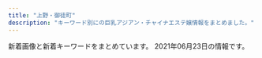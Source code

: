 ```yaml
---
title: "上野・御徒町"
description: "キーワード別にの巨乳アジアン・チャイナエステ嬢情報をまとめました。"
---
```


新着画像と新着キーワードをまとめています。
2021年06月23日の情報です。

<DmmAffiliateIns />
<KeywordTable
  shops={
    [
    {
        "station": "JR\u5fa1\u5f92\u753a\u99c5\u5317\u53e3",
        "keywords": {
            "C": 7
        },
        "name": "\u7652\u3057\u30d9\u30b9\u30c8",
        "url": "http://ndyjp.com/",
        "img_links": [
            "http://ndyjp.com/images/1/a5.jpg",
            "http://ndyjp.com/images/s3.jpg",
            "http://ndyjp.com/images/s4.jpg",
            "http://ndyjp.com/images/1/1.jpg",
            "http://ndyjp.com/images/1/a11.jpg",
            "http://ndyjp.com/images/1/3.jpg",
            "http://ndyjp.com/images/1/a10.jpg",
            "http://ndyjp.com/images/1/2.jpg",
            "http://ndyjp.com/images/1/a15.jpg",
            "http://ndyjp.com/images/1/8.jpg",
            "http://ndyjp.com/images/s2.jpg",
            "http://ndyjp.com/images/s03.jpg",
            "http://ndyjp.com/images/ditu.jpg",
            "http://ndyjp.com/images/s1.jpg",
            "http://ndyjp.com/images/staff1.jpg",
            "http://ndyjp.com/images/top.png",
            "http://ndyjp.com/images/s5.jpg",
            "http://ndyjp.com/images/staff9.jpg",
            "http://ndyjp.com/images/1/a13.jpg",
            "http://ndyjp.com/images/staff10.jpg",
            "http://ndyjp.com/images/1/4.jpg",
            "http://ndyjp.com/images/mobile.jpg",
            "http://ndyjp.com/images/1/a12.jpg",
            "http://ndyjp.com/images/staff11.jpg"
        ]
    },
    {
        "url": "https://relaxation-bangkokspa.jp/",
        "name": "Bangkok Spa \uff5e\u30d0\u30f3\u30b3\u30af\u30b9\u30d1\uff5e",
        "station": "\u6e6f\u5cf6\u99c5",
        "img_links": [
            "https://relaxation-bangkokspa.jp/wp-content/uploads/2019/09/relax2-1.jpg",
            "https://relaxation-bangkokspa.jp/wp-content/uploads/2019/10/DSC_7674.jpg",
            "https://relaxation-bangkokspa.jp/wp-content/uploads/2020/09/thaimassage03.jpg",
            "https://relaxation-bangkokspa.jp/wp-content/uploads/2020/09/relax3.jpg",
            "https://relaxation-bangkokspa.jp/wp-content/uploads/2020/01/\u30b5\u30e9.jpg",
            "https://relaxation-bangkokspa.jp/wp-content/uploads/2019/10/aboutus.jpg",
            "https://relaxation-bangkokspa.jp/wp-content/uploads/2019/10/DSC_7674-1.jpg",
            "https://relaxation-bangkokspa.jp/wp-content/uploads/2020/11/\u65b0\u578b\u30b3\u30ed\u30ca\u611f\u67d3\u5bfe\u7b56A4_\u30b5\u30f3\u30d7\u30ebol.jpg",
            "https://relaxation-bangkokspa.jp/wp-content/uploads/2019/10/\u30e6\u30df.jpg",
            "https://relaxation-bangkokspa.jp/wp-content/uploads/2019/09/og.png",
            "https://relaxation-bangkokspa.jp/wp-content/uploads/2019/09/thai-massage2-1.jpg",
            "https://relaxation-bangkokspa.jp/wp-content/uploads/2019/09/DSC_7641.jpg",
            "https://relaxation-bangkokspa.jp/wp-content/uploads/2020/01/rola.jpg",
            "https://relaxation-bangkokspa.jp/wp-content/uploads/2019/09/relax1-1.jpg",
            "https://relaxation-bangkokspa.jp/wp-content/uploads/2020/09/thaimassage02.jpg",
            "https://relaxation-bangkokspa.jp/wp-content/uploads/2020/09/thaimassage01.jpg",
            "https://relaxation-bangkokspa.jp/wp-content/uploads/2021/02/Moe1.jpg",
            "https://relaxation-bangkokspa.jp/wp-content/uploads/2019/09/og-1024x538.png",
            "https://relaxation-bangkokspa.jp/wp-content/uploads/2021/01/Ami-1.jpg",
            "https://relaxation-bangkokspa.jp/wp-content/uploads/2019/09/DSC_7638.jpg",
            "https://relaxation-bangkokspa.jp/wp-content/uploads/2019/09/shutterstock_243079744.png",
            "https://relaxation-bangkokspa.jp/wp-content/uploads/2019/09/og-750x300.png",
            "https://relaxation-bangkokspa.jp/wp-content/uploads/2019/09/thai-massage3-1.jpg",
            "https://relaxation-bangkokspa.jp/wp-content/uploads/2019/09/thai-massage1.jpg",
            "https://relaxation-bangkokspa.jp/wp-content/uploads/2015/12/BangkokSpa-Sign01.png",
            "https://relaxation-bangkokspa.jp/wp-content/uploads/2021/06/Rika.jpg",
            "https://relaxation-bangkokspa.jp/wp-content/uploads/2015/12/BangkokSpa-Sign01-750x300.png",
            "https://relaxation-bangkokspa.jp/wp-content/uploads/2021/02/Keiko.jpg"
        ],
        "keywords": {}
    },
    {
        "url": "https://okachi-mg.com/",
        "name": "\u559c\u624b-\u304d\u3057\u3085-",
        "keywords": {
            "84": 2,
            "83": 2,
            "85": 2,
            "90": 2,
            "86": 2
        },
        "station": "JR\u5fa1\u5f92\u753a\u99c5\u5357\u53e3",
        "img_links": [
            "http://www.okachi-mg.com/images/index_08.png",
            "https://okachi-mg.com/images/ks21-17.jpg",
            "http://www.okachi-mg.com/images/ks20-9.jpg",
            "http://www.okachi-mg.com/images/ks20-9t.jpg",
            "http://www.okachi-mg.com/images/ks21-14.jpg",
            "https://okachi-mg.com/images/ks21-4.jpg",
            "https://okachi-mg.com/images/index_18.jpg",
            "http://www.okachi-mg.com/images/1.jpg",
            "http://www.okachi-mg.com/images/index_20.jpg",
            "https://okachi-mg.com/images/a0.jpg",
            "https://okachi-mg.com/images/index_20.jpg",
            "https://okachi-mg.com/images/ks21-10.jpg",
            "https://okachi-mg.com/images/ks20-9.jpg",
            "https://okachi-mg.com/images/index_19.jpg",
            "https://okachi-mg.com/images/index_08.png",
            "http://www.okachi-mg.com/images/ks21-17.jpg",
            "http://www.okachi-mg.com/images/index_03.png",
            "http://www.okachi-mg.com/images/ks21-10.jpg",
            "http://www.okachi-mg.com/images/4.jpg",
            "http://www.okachi-mg.com/images/ks21-4.jpg",
            "https://okachi-mg.com/images/ks21-14.jpg",
            "https://okachi-mg.com/images/index_06.png",
            "https://okachi-mg.com/images/ks20-9t.jpg",
            "http://www.okachi-mg.com/images/index_07.png",
            "http://www.okachi-mg.com/images/index_02.png",
            "http://www.okachi-mg.com/images/index_19.jpg",
            "https://okachi-mg.com/images/index_03.png",
            "http://www.okachi-mg.com/images/index_05.png",
            "https://okachi-mg.com/images/4.jpg",
            "http://www.okachi-mg.com/images/a0.jpg",
            "https://okachi-mg.com/images/index_09.png",
            "https://okachi-mg.com/images/index_05.png",
            "http://www.okachi-mg.com/images/index_18.jpg",
            "http://www.okachi-mg.com/images/index_06.png",
            "https://okachi-mg.com/images/esk1.jpg",
            "http://www.okachi-mg.com/images/index_09.png",
            "https://okachi-mg.com/images/index_02.png",
            "https://okachi-mg.com/images/1.jpg",
            "https://okachi-mg.com/images/index_07.png",
            "http://www.okachi-mg.com/images/esk1.jpg"
        ]
    },
    {
        "name": "\u30a2\u30ed\u30de\u30ed\u30ea\u30fc\u30bf",
        "img_links": [
            "http://lena.este.work/mens-esthe1.png",
            "http://lena.este.work/images/mainvisual_txt.png",
            "http://lena.este.work/images/mainvisual1_left.jpg",
            "http://lena.este.work/images/mainvisual1_right.jpg",
            "http://lena.este.work/images_staff/staff-2.jpg",
            "http://lena.este.work/images/mainvisual2_right.jpg",
            "http://lena.este.work/images_staff/momo.jpg",
            "http://lena.este.work/images_staff/staff-1.jpg",
            "http://lena.este.work/images/no_image.jpg",
            "http://lena.este.work/images/bnr_88_31.jpg",
            "http://lena.este.work/images/bnr_160_45.jpg",
            "http://lena.este.work/images/bnr_468_60.jpg",
            "http://lena.este.work/images/mainvisual2_left.jpg",
            "http://lena.este.work/images_staff/staff-3.jpg",
            "http://lena.este.work/images/bnr_200_40.jpg",
            "http://lena.este.work/images/line.png",
            "http://lena.este.work/images_staff/staff-4.jpg"
        ],
        "keywords": {},
        "url": "http://lena.este.work/",
        "station": "\u6e6f\u5cf6\u99c5"
    },
    {
        "keywords": {},
        "img_links": [],
        "url": "http://ikoi.ies.fun/",
        "station": "JR\u5fa1\u5f92\u753a\u99c5\u5357\u53e3",
        "name": "\u61a9"
    },
    {
        "img_links": [
            "http://www.turu.esraku.com/files/005.jpg",
            "http://www.turu.esraku.com/files/003-02.jpg",
            "http://www.turu.esraku.com/photo_news/upimg/2585860d003f1a40e0_0.jpg",
            "http://www.turu.esraku.com/files/001.jpg",
            "http://www.turu.esraku.com/files/007-02.jpg",
            "http://www.turu.esraku.com/files/003.jpg",
            "http://www.turu.esraku.com/files/007.jpg",
            "http://www.turu.esraku.com/files/004.jpg",
            "http://www.turu.esraku.com/files/004-02.jpg",
            "http://www.turu.esraku.com/files/005-02.jpg",
            "http://www.turu.esraku.com/files/002.jpg",
            "http://www.turu.esraku.com/files/001-02.jpg",
            "http://www.turu.esraku.com/images/dummy.png",
            "https://aromamore.tokyo/images/dummy.png",
            "http://www.turu.esraku.com/photo_news/upimg/1123760c6a00227706_0.jpg",
            "http://www.turu.esraku.com/files/002-02.jpg"
        ],
        "url": "http://www.turu.esraku.com/",
        "name": "\u9db4",
        "keywords": {
            "85": 2,
            "84": 1,
            "87": 45,
            "E": 3,
            "86": 12,
            "F": 4,
            "88": 2,
            "C": 2,
            "\u30bb\u30af\u30b7\u30fc": 1,
            "D": 53
        },
        "station": "\u6d45\u8349\u99c52\u756a\u51fa\u53e3"
    },
    {
        "url": "http://smile.ests.jp/",
        "img_links": [],
        "name": "\u30b9\u30de\u30a4\u30eb",
        "keywords": {},
        "station": "JR\u5fa1\u5f92\u753a\u99c5\u5357\u53e3"
    },
    {
        "name": "\u30b9\u30d1 \u30a2\u30e2\u30fc\u30ec",
        "url": "http://spa-amore.info/",
        "station": "JR\u5fa1\u5f92\u753a\u99c5\u5317\u53e3",
        "keywords": {
            "C": 1
        },
        "img_links": [
            "http://spa-amore.info/uploads/rubyes/2020/11/img_6654.jpg",
            "http://spa-amore.info/uploads/rubyes/images/p01.png",
            "http://spa-amore.info/uploads/rubyes/2017/02/btn_top_03.png",
            "http://spa-amore.info/uploads/rubyes/2018/06/wechatimg111.jpeg",
            "http://spa-amore.info/uploads/rubyes/2019/04/img_3767.jpg",
            "http://spa-amore.info/uploads/rubyes/2017/02/bnr_side_01.png",
            "http://spa-amore.info/uploads/rubyes/images/no-photo.jpg",
            "http://spa-amore.info/uploads/rubyes/2018/06/tel.jpg",
            "http://spa-amore.info/uploads/rubyes/2017/02/img_info_04.png",
            "http://spa-amore.info/uploads/rubyes/2019/10/img_5017.jpg",
            "http://spa-amore.info/uploads/rubyes/2017/02/treatment.png",
            "http://spa-amore.info/uploads/rubyes/2017/02/btn_top_01.png",
            "http://spa-amore.info/uploads/rubyes/2018/11/img_2998.png",
            "http://spa-amore.info/uploads/rubyes/2017/02/bnr_side_05.png",
            "http://spa-amore.info/uploads/rubyes/images/icon_flower.png",
            "http://spa-amore.info/uploads/rubyes/2019/03/img_35012.jpg",
            "http://spa-amore.info/uploads/rubyes/2017/02/img_info_02.png",
            "http://spa-amore.info/uploads/rubyes/2017/02/bnr_side_03.png",
            "http://spa-amore.info/uploads/rubyes/2019/12/img_3761.jpg",
            "http://spa-amore.info/uploads/rubyes/2017/02/bnr_side_credit.png",
            "http://spa-amore.info/uploads/rubyes/2018/12/ad-7z8-s.png",
            "http://spa-amore.info/uploads/rubyes/images/subvisual_staff.png",
            "http://spa-amore.info/uploads/rubyes/2019/10/img_4997.jpg",
            "http://spa-amore.info/uploads/rubyes/2017/02/img_info_05.png",
            "http://spa-amore.info/uploads/rubyes/2017/02/subvisual_magazine.png",
            "http://spa-amore.info/uploads/rubyes/2018/06/img_6509de79a84e589afe69cac1.jpg",
            "http://spa-amore.info/uploads/rubyes/2019/12/img_3763.jpg",
            "http://spa-amore.info/uploads/rubyes/2020/12/img_6829.jpg",
            "http://spa-amore.info/uploads/rubyes/2019/12/img_3765.jpg",
            "http://spa-amore.info/uploads/rubyes/2017/02/img_info_03.png",
            "http://spa-amore.info/\thttp:/spa-amore.info/uploads/rubyes/2019/03/ivent2.jpeg",
            "http://spa-amore.info/uploads/rubyes/2017/02/subvisual_contact.png",
            "http://spa-amore.info/uploads/rubyes/2017/02/bnr_side_02.png",
            "http://spa-amore.info/uploads/rubyes/2017/02/subvisual_reserve.png",
            "http://spa-amore.info/uploads/rubyes/2017/02/subvisual_enquete.png",
            "http://spa-amore.info/uploads/rubyes/2018/06/img_6484de79a84e589afe69cac1.jpg",
            "http://spa-amore.info/uploads/rubyes/2017/03/img_bnr_concept.png",
            "http://spa-amore.info/uploads/rubyes/2018/06/bnr_side_041.png",
            "http://spa-amore.info/uploads/rubyes/2019/10/img_4995.jpg",
            "http://spa-amore.info/uploads/rubyes/2019/04/img_3768.jpg",
            "http://spa-amore.info/uploads/rubyes/2018/06/img_6526de79a84e589afe69cac1.jpg",
            "http://spa-amore.info/uploads/rubyes/2019/07/img_4390.jpg",
            "http://spa-amore.info/uploads/rubyes/2018/12/ad_7z8_720.png",
            "http://spa-amore.info/uploads/rubyes/2020/03/lili.jpeg",
            "http://spa-amore.info/uploads/rubyes/2020/05/img_4838.jpg",
            "http://spa-amore.info/uploads/rubyes/2017/02/wifi.jpg",
            "http://spa-amore.info/uploads/rubyes/2017/02/img_info_01.png",
            "http://spa-amore.info/uploads/rubyes/2017/02/subvisual_link-1000x144.png",
            "http://spa-amore.info/uploads/rubyes/2017/02/img_info_06.png",
            "http://spa-amore.info/uploads/rubyes/2017/02/btn_top_02.png",
            "http://spa-amore.info/uploads/rubyes/2017/02/icon_flower.png",
            "http://spa-amore.info/uploads/rubyes/2017/02/subvisual_qa.png",
            "http://spa-amore.info/uploads/rubyes/2019/03/img_35011.jpg",
            "http://spa-amore.info/uploads/rubyes/2017/02/subvisual_info.png",
            "http://spa-amore.info/uploads/rubyes/2020/11/img_6655.jpg",
            "http://spa-amore.info/uploads/rubyes/2018/06/img_6517de79a84e589afe69cac1.jpg",
            "http://spa-amore.info/uploads/rubyes/2020/01/img_5610-1919x2560.jpg",
            "http://spa-amore.info/uploads/rubyes/2017/02/subvisual_link.png",
            "http://spa-amore.info/uploads/rubyes/2019/12/img_3766.jpg"
        ]
    },
    {
        "img_links": [
            "http://ueno-miyabi.work/img/haru2.jpg",
            "http://ueno-miyabi.work/images/3.jpg",
            "http://ueno-miyabi.work/img/haru1.jpg",
            "http://ueno-miyabi.work/staff/ai.jpg",
            "http://ueno-miyabi.work/sp/images/footer.jpg",
            "http://ueno-miyabi.work/images/5.jpg",
            "http://ueno-miyabi.work/images/1.jpg",
            "http://ueno-miyabi.work/sp/staff/nana.jpg",
            "http://ueno-miyabi.work/sp/img/haru2.jpg",
            "http://ueno-miyabi.work/sp/staff/jun.jpg",
            "http://ueno-miyabi.work/images/sys.png",
            "http://ueno-miyabi.work/img/yuyu1.jpg",
            "http://ueno-miyabi.work/images/head.jpg",
            "http://ueno-miyabi.work/images/b2.jpg",
            "http://ueno-miyabi.work/sp/menu/top.jpg",
            "http://ueno-miyabi.work/sp/img/ai1.jpg",
            "http://ueno-miyabi.work/images/4.jpg",
            "http://ueno-miyabi.work/images/2.jpg",
            "http://ueno-miyabi.work/sp/img/jun1.jpg",
            "http://ueno-miyabi.work/sp/images/ts.jpg",
            "http://ueno-miyabi.work/img/nana1.jpg",
            "http://ueno-miyabi.work/staff/yuyu.jpg",
            "http://ueno-miyabi.work/sp/images/int2.jpg",
            "http://ueno-miyabi.work/sp/staff/yuyu.jpg",
            "http://ueno-miyabi.work/sp/images/1.png",
            "http://ueno-miyabi.work/sp/img/jun2.jpg",
            "http://ueno-miyabi.work/images/rec1.png",
            "http://ueno-miyabi.work/images/tr.jpg",
            "http://ueno-miyabi.work/sp/images/int1.jpg",
            "http://ueno-miyabi.work/sp/images/5.png",
            "http://ueno-miyabi.work/img/yuyu2.jpg",
            "http://ueno-miyabi.work/images/int1.jpg",
            "http://ueno-miyabi.work/images/rec2.jpg",
            "http://ueno-miyabi.work/images/rem.jpg",
            "http://ueno-miyabi.work/img/ai1.jpg",
            "http://ueno-miyabi.work/sp/staff/haru.jpg",
            "http://ueno-miyabi.work/sp/img/haru1.jpg",
            "http://ueno-miyabi.work/sp/menu/staff.jpg",
            "http://ueno-miyabi.work/sp/images/rec1.png",
            "http://ueno-miyabi.work/staff/jun.jpg",
            "http://ueno-miyabi.work/sp/images/rec2.jpg",
            "http://ueno-miyabi.work/sp/images/4.png",
            "http://ueno-miyabi.work/sp/images/news.jpg",
            "http://ueno-miyabi.work/images/sm.jpg",
            "http://ueno-miyabi.work/sp/images/newsb.png",
            "http://ueno-miyabi.work/sp/img/yuyu1.jpg",
            "http://ueno-miyabi.work/staff/nana.jpg",
            "http://ueno-miyabi.work/sp/images/ta.jpg",
            "http://ueno-miyabi.work/sp/img/nana1.jpg",
            "http://ueno-miyabi.work/images/ta.jpg",
            "http://ueno-miyabi.work/images/concept.png",
            "http://ueno-miyabi.work/staff/haru.jpg",
            "http://ueno-miyabi.work/sp/images/head.jpg",
            "http://ueno-miyabi.work/sp/images/sys.png",
            "http://ueno-miyabi.work/sp/staff/ai.jpg",
            "http://ueno-miyabi.work/img/jun1.jpg",
            "http://ueno-miyabi.work/sp/images/staff_t.jpg",
            "http://ueno-miyabi.work/images/int2.jpg",
            "http://ueno-miyabi.work/sp/images/topgirl.jpg",
            "http://ueno-miyabi.work/sp/images/2.png",
            "http://ueno-miyabi.work/img/jun2.jpg",
            "http://ueno-miyabi.work/images/b1.jpg",
            "http://ueno-miyabi.work/sp/images/ac1.jpg",
            "http://ueno-miyabi.work/images/interior_t.jpg",
            "http://ueno-miyabi.work/images/newsb.png",
            "http://ueno-miyabi.work/sp/images/tel.jpg",
            "http://ueno-miyabi.work/sp/images/interior_t.jpg",
            "http://ueno-miyabi.work/sp/images/3.png",
            "http://ueno-miyabi.work/images/staff_t.jpg",
            "http://ueno-miyabi.work/images/tg_t.jpg",
            "http://ueno-miyabi.work/images/news_t.jpg",
            "http://ueno-miyabi.work/sp/img/yuyu2.jpg"
        ],
        "name": "\u6975\u4e0a\u30e1\u30f3\u30ba\u30a8\u30b9\u30c6-\u96c5-",
        "station": "JR\u4e0a\u91ce\u99c5\u6d45\u8349\u53e3",
        "url": "http://ueno-miyabi.work/",
        "keywords": {}
    },
    {
        "name": "\u7652\u3057\u306e\u5bb6",
        "keywords": {
            "86": 2,
            "87": 3,
            "D": 4,
            "C": 1
        },
        "img_links": [
            "http://www.iyashinoie.mensest.com/img/top01.png",
            "http://www.iyashinoie.mensest.com/files/001.jpg",
            "http://www.iyashinoie.mensest.com/img/nav-003.png",
            "http://www.iyashinoie.mensest.com/img/tel.png",
            "http://www.iyashinoie.mensest.com/img/nav-005.png",
            "http://www.iyashinoie.mensest.com/files/003.jpg",
            "http://www.iyashinoie.mensest.com/img/nav-006.png",
            "http://www.iyashinoie.mensest.com/files/006.jpg",
            "http://www.iyashinoie.mensest.com/img/stb.jpg",
            "http://www.iyashinoie.mensest.com/img/nav-004.png",
            "http://www.iyashinoie.mensest.com/img/stt.jpg",
            "http://www.iyashinoie.mensest.com/files/002.jpg",
            "http://www.iyashinoie.mensest.com/img/nav-002.png",
            "http://www.iyashinoie.mensest.com/files/005.jpg",
            "http://www.iyashinoie.mensest.com/img/nav-001.png"
        ],
        "station": "\u6d45\u8349\u99c5",
        "url": "http://www.iyashinoie.mensest.com/"
    },
    {
        "station": "JR\u5fa1\u5f92\u753a\u99c5\u5317\u53e3",
        "keywords": {
            "\u30bb\u30af\u30b7\u30fc": 2,
            "C": 7,
            "E": 13,
            "D": 25,
            "F": 3
        },
        "img_links": [
            "https://u-este.com/wp-content/themes/este/img/call.png",
            "https://u-este.com/wp-content/uploads/2021/02/01sajioakla.jpg",
            "https://u-este.com/wp-content/uploads/2021/02/sajiojaioaklakksla.jpg",
            "https://u-este.com/wp-content/themes/este/img/3.jpg",
            "https://u-este.com/wp-content/uploads/2021/02/0hsaisjiaaaklaslka.jpg",
            "https://u-este.com/wp-content/uploads/2021/02/draytfusgyiho.jpg",
            "https://u-este.com/wp-content/uploads/2021/02/02sioajsioasa.jpg",
            "https://u-este.com/wp-content/themes/este/img/top-img01.png",
            "https://u-este.com/wp-content/uploads/2021/02/01soaaklaa.jpg",
            "https://u-este.com/wp-content/uploads/2021/02/04shioajsioaklsa.jpg",
            "https://u-este.com/wp-content/uploads/2021/02/shiauiaas.jpg",
            "https://u-este.com/wp-content/uploads/2021/02/897s6aaiyashia.jpg",
            "https://u-este.com/wp-content/uploads/2021/02/02jiosajsaklsa.jpg",
            "https://u-este.com/wp-content/uploads/2021/02/stadyfuygaiho.jpg",
            "https://u-este.com/wp-content/themes/este/img/2.jpg",
            "https://u-este.com/wp-content/uploads/2021/02/121iyashia.jpg",
            "https://u-este.com/wp-content/themes/este/img/tel_footer.png",
            "https://u-este.com/wp-content/uploads/2021/02/aertdyfugiho.jpg",
            "https://u-este.com/wp-content/uploads/2021/02/srdaytfuygiho.jpg",
            "https://u-este.com/wp-content/uploads/2021/02/11iyashia.jpg",
            "https://u-este.com/wp-content/themes/este/img/1.jpg",
            "https://u-este.com/wp-content/uploads/2021/02/drtyfugihoj.jpg",
            "https://u-este.com/wp-content/uploads/2021/02/03ioasjiassaa.jpg",
            "https://u-este.com/wp-content/uploads/2021/02/sajiojaiolaksa.jpg",
            "https://u-este.com/wp-content/themes/este/img/top-img04b.png",
            "https://u-este.com/wp-content/themes/este/img/tel_header.png",
            "https://u-este.com/wp-content/themes/este/img/top-img02.png",
            "https://u-este.com/wp-content/themes/este/img/4.jpg",
            "https://u-este.com/wp-content/themes/este/img/top-img05.png",
            "https://u-este.com/wp-content/uploads/2021/02/2121iyashia.jpg",
            "https://u-este.com/wp-content/uploads/2021/02/hsaosjiaklakla.jpg"
        ],
        "url": "https://u-este.com/",
        "name": "\u7652\u3057\u5c4b"
    },
    {
        "img_links": [],
        "url": "http://www.macaron.esjoho.com/",
        "station": "JR\u5fa1\u5f92\u753a\u99c5\u5317\u53e3",
        "keywords": {},
        "name": "\u30de\u30ab\u30ed\u30f3"
    },
    {
        "station": "JR\u5fa1\u5f92\u753a\u99c5\u5357\u53e3",
        "url": "http://www.sh-riraks.xyz/",
        "name": "\u5922\u306e\u8776\u3005",
        "keywords": {
            "C": 17
        },
        "img_links": [
            "http://www.sh-riraks.xyz/img/ttl_girls.png",
            "http://www.sh-riraks.xyz/uploads/201130/1-201130133012441.jpg",
            "http://www.sh-riraks.xyz/img/ttl_staff.png",
            "http://www.sh-riraks.xyz/uploads/181001/1-1Q001142IB48.jpg",
            "http://www.sh-riraks.xyz/uploads/191015/1-1910151T03I48.jpg",
            "http://www.sh-riraks.xyz/uploads/201130/1-201130133045611.jpg",
            "http://www.sh-riraks.xyz/uploads/201130/1-201130133145E0.jpg",
            "http://www.sh-riraks.xyz/uploads/200617/1-20061G54941Z9.jpg",
            "http://www.sh-riraks.xyz/uploads/200107/1-20010F92019226.jpg",
            "http://www.sh-riraks.xyz/uploads/201130/1-201130133029220.jpg",
            "http://www.sh-riraks.xyz/uploads/180521/1-1P52116495SC.jpg",
            "http://www.sh-riraks.xyz/uploads/allimg/180604/1-1P60410212A02.jpg",
            "http://www.sh-riraks.xyz/uploads/190611/1-1Z611153S2561.jpg",
            "http://www.sh-riraks.xyz/uploads/181001/1-1Q001142T6406.jpg",
            "http://www.sh-riraks.xyz/uploads/201130/1-201130132942Y6.jpg",
            "http://www.sh-riraks.xyz/img/ttl_pickup.png",
            "http://www.sh-riraks.xyz/uploads/201130/1-20113013311Rc.jpg",
            "http://www.sh-riraks.xyz/uploads/180521/1-1P5211649103K.jpg",
            "http://www.sh-riraks.xyz/uploads/201130/1-201130133215X9.jpg",
            "http://www.sh-riraks.xyz/uploads/200617/1-20061G54ZQ14.jpg",
            "http://www.sh-riraks.xyz/uploads/200617/1-20061G54TIb.jpg",
            "http://www.sh-riraks.xyz/uploads/201130/1-201130133129441.jpg",
            "http://www.sh-riraks.xyz/uploads/201130/1-201130132956292.jpg",
            "http://www.sh-riraks.xyz/img/ttl_wnew.png",
            "http://www.sh-riraks.xyz/img/ttl_mobile.png"
        ]
    },
    {
        "img_links": [
            "https://jouga.info/staffPhoto/b20210326170220.jpg",
            "https://jouga.info/staffPhoto/s20210327041944.jpg",
            "https://jouga.info/staffPhoto/b20210605180428.jpg",
            "https://jouga.info/images/store/02.jpg",
            "https://jouga.info/staffPhoto/b20210610010615.jpg",
            "https://jouga.info/staffPhoto/b20210416161316.jpg",
            "https://jouga.info/staffPhoto/b20210327041944.jpg",
            "https://jouga.info/staffPhoto/s20210415212610.jpg",
            "https://jouga.info/staffPhoto/s20210507144453.jpg",
            "https://jouga.info/staffPhoto/s20210610010615.jpg",
            "https://jouga.info/staffPhoto/b20210415213823.jpg",
            "https://jouga.info/staffPhoto/s20210507144434.jpg",
            "https://jouga.info/staffPhoto/s20210327040752.jpg",
            "https://jouga.info/images/store/04.jpg",
            "https://jouga.info/staffPhoto/s20210415213823.jpg",
            "https://jouga.info/staffPhoto/s20210322204440.jpg",
            "https://jouga.info/images/store/03.jpg",
            "https://jouga.info/staffPhoto/s20210326170220.jpg",
            "https://jouga.info/staffPhoto/b20210322204440.jpg",
            "https://jouga.info/staffPhoto/s20210605180428.jpg",
            "https://jouga.info/staffPhoto/b20210507144453.jpg",
            "https://jouga.info/staffPhoto/s20210416161316.jpg",
            "https://jouga.info/images/store/01.jpg"
        ],
        "name": "\u5ae6\u5a25\uff5eJOGA\uff5e",
        "url": "https://jouga.info/",
        "station": "JR\u5fa1\u5f92\u753a\u99c5\u5357\u53e3",
        "keywords": {
            "85": 29,
            "88": 7,
            "86": 13,
            "D": 4
        }
    },
    {
        "station": "\u6d45\u8349\u99c5A1\u51fa\u53e3",
        "img_links": [
            "http://rlx-sln.com/media/sites/9/2021/04/1.jpg",
            "http://rlx-sln.com/media/sites/9/elementor/thumbs/2-p4vcs2s5ujasx3l2ndn8rhwepwxx5v31l72eosuda0.jpg",
            "http://rlx-sln.com/media/sites/9/2021/03/2.jpg",
            "http://rlx-sln.com/media/sites/9/2021/03/3.jpg",
            "http://rlx-sln.com/media/sites/9/2021/04/1-1.jpg",
            "http://rlx-sln.com/media/sites/9/2021/06/1-1.jpg",
            "http://rlx-sln.com/media/sites/9/2021/03/1.jpg",
            "http://rlx-sln.com/media/sites/9/elementor/thumbs/3-p4vcsirf2pwoegxv22jwfvv8tgr5spuhbe5nui6oc8.jpg",
            "http://rlx-sln.com/media/sites/9/2021/06/1.jpg",
            "http://rlx-sln.com/media/sites/9/2021/04/2.jpg",
            "http://rlx-sln.com/media/sites/9/2021/03/flash2.jpg",
            "http://rlx-sln.com/media/sites/9/elementor/thumbs/1-p4vcrlv2finn449ne6byim640z9bbb7vivbo1tjge0.jpg",
            "http://rlx-sln.com/media/sites/9/2020/07/top-1.jpg",
            "http://rlx-sln.com/media/sites/9/2021/03/flash1.jpg"
        ],
        "url": "http://rlx-sln.com/",
        "name": "yoyo20\u30fbyoyo\u306f\u305f\u3061",
        "keywords": {
            "82": 14,
            "D": 56,
            "89": 14,
            "C": 70,
            "87": 28,
            "86": 14,
            "83": 14,
            "E": 14,
            "85": 14,
            "88": 42
        }
    },
    {
        "img_links": [
            "http://ruana.work/images/3.jpg",
            "http://ruana.work/images/head.jpg",
            "http://ruana.work/images/7.jpg",
            "http://ruana.work/img/sakura1.jpg",
            "http://ruana.work/img/mei1.jpg",
            "http://ruana.work/images/4.jpg",
            "http://ruana.work/images/13.jpg",
            "http://ruana.work/images/tel.jpg",
            "http://ruana.work/img/hana1.jpg",
            "http://ruana.work/images/8.jpg",
            "http://ruana.work/images/sys1.jpg",
            "http://ruana.work/images/interior_t.jpg",
            "http://ruana.work/img/kora1.jpg",
            "http://ruana.work/img/ran1.jpg",
            "http://ruana.work/images/int2.jpg",
            "http://ruana.work/img/yoko1.jpg",
            "http://ruana.work/images/12.jpg",
            "http://ruana.work/img/mimi1.jpg",
            "http://ruana.work/images/1.jpg",
            "http://ruana.work/images/ac2.jpg",
            "http://ruana.work/img/hitomi1.jpg",
            "http://ruana.work/images/ac1.jpg",
            "http://ruana.work/images/mobile.jpg",
            "http://ruana.work/images/sys2.jpg",
            "http://ruana.work/images/9.jpg",
            "http://ruana.work/images/2.jpg",
            "http://ruana.work/images/6.jpg",
            "http://ruana.work/images/rec.jpg",
            "http://ruana.work/images/int1.jpg",
            "http://ruana.work/img/aki1.jpg",
            "http://ruana.work/img/momo1.jpg",
            "http://ruana.work/images/staff_t.jpg",
            "http://ruana.work/images/5.jpg",
            "http://ruana.work/img/moe1.jpg",
            "http://ruana.work/images/11.jpg",
            "http://ruana.work/img/yuyu1.jpg",
            "http://ruana.work/images/news.jpg"
        ],
        "station": "JR\u5fa1\u5f92\u753a\u99c5\u5357\u53e3",
        "keywords": {},
        "url": "http://ruana.work/",
        "name": "\u30a8\u30f3\u30c8\u30ea\u30fc"
    },
    {
        "name": "\u5973\u624b",
        "station": "JR\u4e0a\u91ce\u99c5\u6d45\u8349\u53e3",
        "img_links": [
            "https://www.ueno-assistant.com/images/a0.jpg",
            "http://www.ueno-assistant.com/images/index_20.jpg",
            "http://www.ueno-assistant.com/images/index_07.png",
            "https://www.ueno-assistant.com/images/4.jpg",
            "https://www.ueno-assistant.com/images/index_06.png",
            "http://www.ueno-assistant.com/images/index_09.png",
            "http://www.ueno-assistant.com/images/4.jpg",
            "https://www.ueno-assistant.com/images/index_19.jpg",
            "https://www.ueno-assistant.com/images/index_18.jpg",
            "https://www.ueno-assistant.com/images/index_03.png",
            "https://www.ueno-assistant.com/images/opbs21-4t.jpg",
            "http://www.ueno-assistant.com/images/index_03.png",
            "http://www.ueno-assistant.com/images/opbs21-4.jpg",
            "http://www.ueno-assistant.com/images/index_05.png",
            "https://www.ueno-assistant.com/images/index_05.png",
            "http://www.ueno-assistant.com/images/opbs21-14.jpg",
            "https://www.ueno-assistant.com/images/opbs21-14.jpg",
            "https://www.ueno-assistant.com/images/es21-1.jpg",
            "https://www.ueno-assistant.com/images/opbs21-4.jpg",
            "https://www.ueno-assistant.com/images/index_09.png",
            "http://www.ueno-assistant.com/images/a0.jpg",
            "http://www.ueno-assistant.com/images/opbs21-17.jpg",
            "https://www.ueno-assistant.com/images/index_02.png",
            "https://www.ueno-assistant.com/images/1.jpg",
            "http://www.ueno-assistant.com/images/index_08.png",
            "http://www.ueno-assistant.com/images/opbs20-9.jpg",
            "https://www.ueno-assistant.com/images/index_08.png",
            "http://www.ueno-assistant.com/images/1.jpg",
            "https://www.ueno-assistant.com/images/opbs20-9.jpg",
            "https://www.ueno-assistant.com/images/index_07.png",
            "http://www.ueno-assistant.com/images/opbs21-10.jpg",
            "http://www.ueno-assistant.com/images/index_02.png",
            "https://www.ueno-assistant.com/images/index_20.jpg",
            "http://www.ueno-assistant.com/images/index_06.png",
            "http://www.ueno-assistant.com/images/opbs21-4t.jpg",
            "http://www.ueno-assistant.com/images/index_19.jpg",
            "http://www.ueno-assistant.com/images/es21-1.jpg",
            "https://www.ueno-assistant.com/images/opbs21-10.jpg",
            "http://www.ueno-assistant.com/images/index_18.jpg",
            "https://www.ueno-assistant.com/images/opbs21-17.jpg"
        ],
        "keywords": {
            "83": 2,
            "90": 2,
            "85": 2,
            "88": 2,
            "86": 2
        },
        "url": "https://www.ueno-assistant.com/"
    },
    {
        "url": "http://tubakihime.link/",
        "keywords": {},
        "name": "HEAVEN\u30fb\u30d8\u30d6\u30f3",
        "station": "\u6e6f\u5cf6\u99c52\u756a",
        "img_links": [
            "http://tubakihime.link/_src/54585124/wechatimg1739.jpg",
            "http://tubakihime.link/_src/54585154/wechatimg1739.jpg",
            "http://tubakihime.link/_src/54585094/wechatimg2252.jpg",
            "http://tubakihime.link/_src/54585177/wechatimg1740.jpg",
            "http://tubakihime.link/_src/54585144/wechatimg1740.jpg",
            "http://tubakihime.link/_src/56292922/wechatimg2253.jpg",
            "http://tubakihime.link/_src/54585166/wechatimg1741.jpg",
            "http://tubakihime.link/_src/54585148/heaven4.png",
            "http://tubakihime.link/_src/54585122/wechatimg2252.jpg",
            "http://tubakihime.link/_src/54585112/wechatimg1741.jpg",
            "http://tubakihime.link/_src/54585099/3.jpg",
            "http://tubakihime.link/_src/55239408/heaven2.png",
            "http://tubakihime.link/_src/54585087/5.jpg",
            "http://tubakihime.link/_src/54585178/wechatimg1740.jpg",
            "http://tubakihime.link/_src/54585113/wechatimg2252.jpg",
            "http://tubakihime.link/_src/54585172/wechatimg1739.jpg",
            "http://tubakihime.link/_src/54585157/wechatimg1740.jpg",
            "http://tubakihime.link/_src/56292905/wechatimg2253.jpg",
            "http://tubakihime.link/_src/54585170/wechatimg18_1.jpg",
            "http://tubakihime.link/_src/54585143/wechatimg1739.jpg",
            "http://tubakihime.link/_src/54585089/6.jpg",
            "http://tubakihime.link/_src/54585155/cam.jpg",
            "http://tubakihime.link/_src/56292934/wechatimg2252.jpg",
            "http://tubakihime.link/_src/55239393/heaven1.png",
            "http://tubakihime.link/_src/54585095/1.jpg",
            "http://tubakihime.link/_src/54585181/wechatimg313.jpg",
            "http://tubakihime.link/_src/57051379/wechatimg18_1.jpg",
            "http://tubakihime.link/_src/54585085/4.jpg",
            "http://tubakihime.link/_src/54585171/wechatimg1739.jpg",
            "http://tubakihime.link/_src/54585097/2.jpg",
            "http://tubakihime.link/_src/54585103/5.jpg",
            "http://tubakihime.link/_src/54585083/3.jpg",
            "http://tubakihime.link/_src/57050700/wechatimg2253.jpg",
            "http://tubakihime.link/_src/54585107/cam.jpg",
            "http://tubakihime.link/_src/54585169/wechatimg18_1.jpg",
            "http://tubakihime.link/_src/57050662/wechatimg18_1.jpg",
            "http://tubakihime.link/_src/54585146/int2.png",
            "http://tubakihime.link/_src/54585156/wechatimg1740.jpg",
            "http://tubakihime.link/_src/54585081/2.jpg",
            "http://tubakihime.link/_src/54585175/wechatimg1741.jpg",
            "http://tubakihime.link/_src/56292933/wechatimg2252.jpg",
            "http://tubakihime.link/_src/54585093/wechatimg1741.jpg",
            "http://tubakihime.link/_src/54585174/wechatimg1741.jpg",
            "http://tubakihime.link/_src/57050699/wechatimg2253.jpg",
            "http://tubakihime.link/_src/57050568/wechatimg18_1.jpg",
            "http://tubakihime.link/_src/54585105/6.jpg",
            "http://tubakihime.link/_src/54585101/4.jpg",
            "http://tubakihime.link/_src/54585079/1.jpg",
            "http://tubakihime.link/_src/56292914/wechatimg2253.jpg",
            "http://tubakihime.link/_src/57050566/wechatimg18_1.jpg",
            "http://tubakihime.link/_src/54585110/cam.jpg",
            "http://tubakihime.link/_src/54585109/cam.jpg"
        ]
    },
    {
        "keywords": {
            "89": 8,
            "G": 29,
            "D": 74,
            "88": 30,
            "E": 16,
            "87": 60,
            "86": 29,
            "F": 8
        },
        "img_links": [
            "http://www.yumenokoi.masg.info/images/service/s02.jpg",
            "http://www.yumenokoi.masg.info/files/018.jpg",
            "http://www.yumenokoi.masg.info/images/service/s03.jpg",
            "http://www.yumenokoi.masg.info/images/service/s06.jpg",
            "http://www.yumenokoi.masg.info/files/029.jpg",
            "http://www.yumenokoi.masg.info/files/010-02.jpg",
            "http://www.yumenokoi.masg.info/files/015-02.jpg",
            "http://www.yumenokoi.masg.info/files/023.jpg",
            "http://www.yumenokoi.masg.info/files/018-02.jpg",
            "http://www.yumenokoi.masg.info/images/service/s05.jpg",
            "http://www.yumenokoi.masg.info/files/017-02.jpg",
            "http://www.yumenokoi.masg.info/images/service/s04.jpg",
            "http://www.yumenokoi.masg.info/images/m6.jpg",
            "http://www.yumenokoi.masg.info/files/026-02.jpg",
            "http://www.yumenokoi.masg.info/images/tel2.png",
            "http://www.yumenokoi.masg.info/files/016-02.jpg",
            "http://www.yumenokoi.masg.info/images/rsubt3.png",
            "http://www.yumenokoi.masg.info/files/002.jpg",
            "http://www.yumenokoi.masg.info/files/017.jpg",
            "http://www.yumenokoi.masg.info/images/rsubt7.png",
            "http://www.yumenokoi.masg.info/images/m1.jpg",
            "http://www.yumenokoi.masg.info/files/002-02.jpg",
            "http://www.yumenokoi.masg.info/files/024.jpg",
            "http://www.yumenokoi.masg.info/images/rsubt2.png",
            "http://www.yumenokoi.masg.info/images/rsubt4.png",
            "http://www.yumenokoi.masg.info/files/006.jpg",
            "http://www.yumenokoi.masg.info/images/service/s01.jpg",
            "http://www.yumenokoi.masg.info/images/slider-img002.jpg",
            "http://www.yumenokoi.masg.info/images/rsubt6.png",
            "http://www.yumenokoi.masg.info/files/015.jpg",
            "http://www.yumenokoi.masg.info/files/027.jpg",
            "http://www.yumenokoi.masg.info/photo_news/upimg/63687607e4ea1479a4_0.jpg",
            "http://www.yumenokoi.masg.info/files/008.jpg",
            "http://www.yumenokoi.masg.info/files/011-02.jpg",
            "http://www.yumenokoi.masg.info/images/b-online.png",
            "http://www.yumenokoi.masg.info/files/016.jpg",
            "http://www.yumenokoi.masg.info/files/011.jpg",
            "http://www.yumenokoi.masg.info/images/m4.jpg",
            "http://www.yumenokoi.masg.info/files/010.jpg",
            "http://www.yumenokoi.masg.info/files/008-02.jpg",
            "http://www.yumenokoi.masg.info/files/006-02.jpg",
            "http://www.yumenokoi.masg.info/files/009.jpg",
            "http://www.yumenokoi.masg.info/images/b-tel.png",
            "http://www.yumenokoi.masg.info/files/027-02.jpg",
            "http://www.yumenokoi.masg.info/files/024-02.jpg",
            "http://www.yumenokoi.masg.info/images/rsubt1.png",
            "http://www.yumenokoi.masg.info/images/rsubt5.png",
            "http://www.yumenokoi.masg.info/files/025.jpg",
            "http://www.yumenokoi.masg.info/files/021-02.jpg",
            "http://www.yumenokoi.masg.info/images/slider-img001.jpg",
            "http://www.yumenokoi.masg.info/images/m2.jpg",
            "http://www.yumenokoi.masg.info/files/025-02.jpg",
            "http://www.yumenokoi.masg.info/files/026.jpg",
            "http://www.yumenokoi.masg.info/files/009-02.jpg",
            "http://www.yumenokoi.masg.info/files/023-02.jpg",
            "http://www.yumenokoi.masg.info/files/021.jpg",
            "http://www.yumenokoi.masg.info/images/m3.jpg",
            "http://www.yumenokoi.masg.info/files/029-02.jpg"
        ],
        "name": "\u5922\u306e\u604b",
        "station": "JR\u5fa1\u5f92\u753a\u99c5\u5317\u53e3",
        "url": "http://www.yumenokoi.masg.info/"
    },
    {
        "img_links": [
            "http://plumeria.mensest.work/media/sites/24/2021/03/1615974727-n.png",
            "http://plumeria.mensest.work/media/sites/24/2021/03/1615514189-w.jpg",
            "http://plumeria.mensest.work/media/sites/24/2021/03/1615250789-030.jpg",
            "http://plumeria.mensest.work/media/sites/24/2021/03/1615518151-room4.jpg",
            "http://plumeria.mensest.work/media/sites/24/2021/03/1615172497-img_top01.jpg",
            "http://plumeria.mensest.work/media/sites/24/2021/03/1615518146-room1.jpg",
            "http://plumeria.mensest.work/media/sites/24/2021/03/1615769442-3000.png",
            "http://plumeria.mensest.work/media/sites/24/2021/03/1616730353-002.jpg",
            "http://plumeria.mensest.work/media/sites/24/2021/03/1615518147-room2.jpg",
            "http://plumeria.mensest.work/media/sites/24/2021/03/1615251006-010.jpg",
            "http://plumeria.mensest.work/media/sites/24/2021/03/1615250277-040.jpg",
            "http://plumeria.mensest.work/media/sites/24/2021/03/1615514231-t.jpg",
            "http://plumeria.mensest.work/media/sites/24/2021/03/1615634026-000.jpg",
            "http://plumeria.mensest.work/media/sites/24/2021/03/1615518150-room3.jpg",
            "http://plumeria.mensest.work/media/sites/24/2021/03/1615967448-koko_200x40.png",
            "http://plumeria.mensest.work/media/sites/24/2021/03/1616730407-001.jpg",
            "http://plumeria.mensest.work/media/sites/24/elementor/thumbs/1615175401-tel-p5co93la4p4p6nk8mkhx9c6z87iqimku8jn80095m4.png",
            "http://plumeria.mensest.work/media/sites/24/2021/03/1615251116-070.jpg",
            "http://plumeria.mensest.work/media/sites/24/2021/03/1615514241-l.jpg",
            "http://plumeria.mensest.work/media/sites/24/2021/03/1616730881-003.jpg"
        ],
        "keywords": {
            "E": 45,
            "G": 24,
            "\u30bb\u30af\u30b7\u30fc": 2,
            "D": 26,
            "C": 12
        },
        "station": "JR\u5fa1\u5f92\u753a\u99c5\u5357\u53e3",
        "name": "\u30a2\u30ed\u30de\u30d7\u30eb\u30e1\u30ea\u30a2",
        "url": "http://plumeria.mensest.work/"
    },
    {
        "keywords": {},
        "url": "http://rlx-salon.com/",
        "name": "\u30d0\u30cb\u30e9",
        "station": "\u8535\u524d\u99c5",
        "img_links": [
            "http://rlx-salon.com/staff/eri/01.png",
            "http://rlx-salon.com/staff/ruru/01.png",
            "http://rlx-salon.com/staff/riri/01.png",
            "http://rlx-salon.com/staff/risa/01.png",
            "http://rlx-salon.com/img/nav-004.png",
            "http://rlx-salon.com/img/stb.jpg",
            "http://rlx-salon.com/img/no.png",
            "http://rlx-salon.com/img/nav-003.png",
            "http://rlx-salon.com/img/stt.jpg",
            "http://rlx-salon.com/img/nav-006.png",
            "http://rlx-salon.com/img/tel.png",
            "http://rlx-salon.com/img/nav-002.png",
            "http://rlx-salon.com/staff/momoka/01.png",
            "http://rlx-salon.com/img/nav-001.png",
            "http://rlx-salon.com/img/nav-005.png"
        ]
    },
    {
        "name": "CoCo-Arashi",
        "url": "https://cc-tokyo.xyz/",
        "station": "\u4e0a\u91ce\u99c5\u5e83\u5c0f\u8def\u53e3",
        "img_links": [
            "https://cc-tokyo.xyz/therapist/momoka1.jpg",
            "https://cc-tokyo.xyz/therapist/yuyu1.jpg",
            "https://cc-tokyo.xyz/therapist/comingSoon.jpg",
            "https://cc-tokyo.xyz/therapist/moe1.jpg",
            "https://cc-tokyo.xyz/images/concept.jpg",
            "https://cc-tokyo.xyz/images/barSystem.jpg",
            "https://cc-tokyo.xyz/images/barAccess.jpg",
            "https://cc-tokyo.xyz/therapist/mari1.jpg",
            "https://cc-tokyo.xyz/therapist/saya1.jpg",
            "https://cc-tokyo.xyz/images/coverGirlText.png",
            "https://cc-tokyo.xyz/therapist/yuri1.jpg",
            "https://cc-tokyo.xyz/therapist/hinako1.jpg",
            "http://www.a-side.com/ad/koko/include/banner/koko_200x40.png",
            "https://cc-tokyo.xyz/images/barLink.jpg",
            "https://cc-tokyo.xyz/room/1.jpg",
            "https://cc-tokyo.xyz/banner/468x60.jpg",
            "https://cc-tokyo.xyz/images/barTherapist.jpg",
            "https://cc-tokyo.xyz/therapist/yui1.jpg",
            "https://cc-tokyo.xyz/therapist/mai1.jpg",
            "https://cc-tokyo.xyz/banner/88x31.jpg",
            "https://cc-tokyo.xyz/images/mobile.jpg",
            "https://cc-tokyo.xyz/therapist/yanyan1.jpg",
            "https://cc-tokyo.xyz/images/barProfile.jpg",
            "https://cc-tokyo.xyz/therapist/emi1.jpg",
            "https://cc-tokyo.xyz/images/magazine.jpg",
            "https://cc-tokyo.xyz/images/indexMap.jpg",
            "https://cc-tokyo.xyz/therapist/minami1.jpg",
            "https://cc-tokyo.xyz/images/movie.jpg",
            "https://cc-tokyo.xyz/images/barInfo.jpg"
        ],
        "keywords": {
            "85": 23,
            "86": 13,
            "87": 6,
            "84": 3,
            "83": 3
        }
    },
    {
        "url": "http://www.rosa-es.info/",
        "img_links": [
            "http://www.rosa-es.info/staff/rara1.jpg",
            "http://www.rosa-es.info/staff/rara2.jpg",
            "http://www.rosa-es.info/staff/yumi2.jpg",
            "http://www.rosa-es.info/staff/yuki1.jpg",
            "http://www.rosa-es.info/staff/koko2.jpg",
            "http://www.rosa-es.info/staff/yumi.jpg",
            "http://www.rosa-es.info/staff/yuri2.jpg",
            "http://www.rosa-es.info/img/pic/slide_2.jpg",
            "http://www.rosa-es.info/img/loader.png",
            "http://www.rosa-es.info/staff/nana1.jpg",
            "http://www.rosa-es.info/staff/yuki.jpg",
            "http://www.rosa-es.info/staff/nana.jpg",
            "http://www.rosa-es.info/img/pic/slide_1.jpg",
            "http://www.rosa-es.info/staff/yuri.jpg",
            "http://www.rosa-es.info/staff/yuri1.jpg",
            "http://www.rosa-es.info/img/pic/int3.jpg",
            "http://www.rosa-es.info/staff/yuki2.jpg",
            "http://www.rosa-es.info/staff/koko1.jpg",
            "http://www.rosa-es.info/img/pic/int2.jpg",
            "http://www.rosa-es.info/staff/rara.jpg",
            "http://www.rosa-es.info/img/pic/int4.jpg",
            "http://www.rosa-es.info/staff/koko.jpg",
            "http://www.rosa-es.info/img/pic/int1.jpg",
            "http://www.rosa-es.info/staff/nana2.jpg",
            "http://www.rosa-es.info/staff/yumi1.jpg"
        ],
        "name": "\u6708\u591c",
        "station": "JR\u4e0a\u91ce\u99c5\u6d45\u8349\u53e3",
        "keywords": {
            "87": 1,
            "86": 2,
            "88": 1,
            "E": 6,
            "89": 1,
            "C": 2,
            "85": 1,
            "D": 4
        }
    },
    {
        "keywords": {
            "F": 4,
            "E": 20,
            "C": 25,
            "D": 3
        },
        "img_links": [
            "https://mens-esthe.work/wp/wp-content/uploads/2021/05/maki06.png",
            "https://ueno-mensesthe.com/icon/facebook.png",
            "https://mens-esthe.work/wp/wp-content/uploads/2021/05/maki.jpg",
            "https://ueno-mensesthe.com/icon/twitter.png",
            "https://mens-esthe.work/footer/footer-staff.png",
            "https://mens-esthe.work/wp/wp-content/uploads/2021/06/maki09-1.png",
            "https://mens-esthe.work/images/flower.png",
            "https://mens-esthe.work/images/top1.jpg",
            "https://mens-esthe.work/icon/line.png",
            "https://mens-esthe.work/images/qrcode.png",
            "https://mens-esthe.work/icon/yelp.png",
            "https://mens-esthe.work/footer/footer-line.png",
            "https://mens-esthe.work/images/main-top.jpg",
            "https://mens-esthe.work/room/room-l2.jpg",
            "https://mens-esthe.work/images/top2.jpg",
            "https://mens-esthe.work/wp/wp-content/uploads/2021/06/aki01.png",
            "https://mens-esthe.work/wp/wp-content/uploads/2021/05/hana02.png",
            "https://mens-esthe.work/wp/wp-content/themes/twentyfifteen/img/no_image.png",
            "https://mens-esthe.work/images/main-small.jpg",
            "https://mens-esthe.work/wp/wp-content/uploads/2021/06/miki02.png",
            "https://mens-esthe.work/icon/facebook.png",
            "https://mens-esthe.work/wp/wp-content/uploads/2021/06/linko03.png",
            "https://mens-esthe.work/room/room-l3.jpg",
            "https://mens-esthe.work/footer/footer-tel.png",
            "https://mens-esthe.work/room/room-l1.jpg",
            "https://mens-esthe.work/wp/wp-content/uploads/2021/06/linko05.png",
            "https://ueno-mensesthe.com/icon/yelp.png",
            "https://mens-esthe.work/wp/wp-content/uploads/2021/06/linko02.png",
            "https://mens-esthe.work/wp/wp-content/uploads/2021/05/momo01.png",
            "https://mens-esthe.work/wp/wp-content/uploads/2021/05/nana01.png",
            "https://ueno-mensesthe.com/icon/line.png",
            "https://mens-esthe.work/wp/wp-content/uploads/2021/05/maki05.png",
            "https://mens-esthe.work/room/room-l4.jpg",
            "https://mens-esthe.work/wp/wp-content/uploads/2021/06/hime01.png",
            "https://mens-esthe.work/icon/twitter.png",
            "https://mens-esthe.work/wp/wp-content/uploads/2021/06/linko01.png",
            "https://mens-esthe.work/wp/wp-content/uploads/2021/06/maki07.png",
            "https://mens-esthe.work/images/top3.jpg",
            "https://mens-esthe.work/images/clear.png"
        ],
        "name": "Oriental Spa",
        "station": "JR\u5fa1\u5f92\u753a\u99c5\u5357\u53e3",
        "url": "https://mens-esthe.work/"
    },
    {
        "img_links": [
            "http://yura-kunitachi.xyz/_src/53513929/wechatimg93.jpg",
            "http://yura-kunitachi.xyz/_src/53513955/cam.jpg",
            "http://yura-kunitachi.xyz/_src/53513935/wechatimg92.jpg",
            "http://yura-kunitachi.xyz/_src/53513910/5f5316158ec7f0d0727854410a5be46303a324b1fef3ef0de82fa8c4fe0f59d4.jpg",
            "http://yura-kunitachi.xyz/_src/53513933/wechatimg90.jpg",
            "http://yura-kunitachi.xyz/_src/53513963/wechatimg102.jpg",
            "http://yura-kunitachi.xyz/_src/53513967/xxl_44c52558b2be4d61a2f879da7d157c31.jpg",
            "http://yura-kunitachi.xyz/_src/55498274/wechatimg8.jpg",
            "http://yura-kunitachi.xyz/_src/53513945/navi_02.png",
            "http://yura-kunitachi.xyz/_src/53513965/wechatimg81_20210306210100439.jpg",
            "http://yura-kunitachi.xyz/_src/53513942/3da7d3dc6ee4f2d3861295bdb20452b671deb86c6f4e442ebce1715dc06eb99e.jpg",
            "http://yura-kunitachi.xyz/_src/53513947/navi_03.png",
            "http://yura-kunitachi.xyz/_src/53513931/wechatimg89.jpg",
            "http://yura-kunitachi.xyz/_src/53513959/137080-osd41m-772.jpg",
            "http://yura-kunitachi.xyz/_src/53513961/wechatimg97.jpg",
            "http://yura-kunitachi.xyz/_src/53513951/navi_05.png",
            "http://yura-kunitachi.xyz/_src/55498272/wechatimg91.jpg",
            "http://yura-kunitachi.xyz/_src/53513953/navi_06.png",
            "http://yura-kunitachi.xyz/_src/53513957/wechatimg229.jpg",
            "http://yura-kunitachi.xyz/_src/53513943/navi_01.png",
            "http://yura-kunitachi.xyz/_src/53513949/navi_04.png"
        ],
        "name": "Rei",
        "station": "\u7530\u539f\u753a\u99c5\u30a8\u30ec\u30d9\u30fc\u30bf\u30fc\u53e3",
        "url": "http://yura-kunitachi.xyz/",
        "keywords": {}
    },
    {
        "keywords": {
            "E": 1,
            "83": 1,
            "86": 7,
            "C": 16,
            "88": 2,
            "D": 3,
            "87": 2
        },
        "url": "http://biki-massage.work/",
        "name": "\u5a9a\u59eb\uff5e\u30d3\u30ad\uff5e",
        "img_links": [
            "http://biki-massage.work/sp/img/t-r.jpg",
            "http://biki-massage.work/sp/img/sys.jpg",
            "http://biki-massage.work/img/s4.jpg",
            "http://biki-massage.work/img/st3.jpg",
            "http://biki-massage.work/img/sta3.jpg",
            "http://biki-massage.work/img/s5.jpg",
            "http://biki-massage.work/img/sta2.jpg",
            "http://biki-massage.work/sp/img/t-a.jpg",
            "http://biki-massage.work/sp/img/t-s.jpg",
            "http://biki-massage.work/sp/img/time.jpg",
            "http://biki-massage.work/img/s1.jpg",
            "http://biki-massage.work/sp/img/tit.jpg",
            "http://biki-massage.work/sp/img/s2.jpg",
            "http://biki-massage.work/img/s3.jpg",
            "http://biki-massage.work/img/fla2.jpg",
            "http://biki-massage.work/img/st4.jpg",
            "http://biki-massage.work/img/s2.jpg",
            "http://biki-massage.work/img/sta4.jpg",
            "http://biki-massage.work/img/head.jpg",
            "http://biki-massage.work/sp/img/p3.jpg",
            "http://biki-massage.work/sp/img/s5.jpg",
            "http://biki-massage.work/img/fla3.jpg",
            "http://biki-massage.work/img/nos.jpg",
            "http://biki-massage.work/sp/img/botton.jpg",
            "http://biki-massage.work/img/st1.jpg",
            "http://biki-massage.work/sp/img/s4.jpg",
            "http://biki-massage.work/sp/img/pc.jpg",
            "http://biki-massage.work/sp/img/p2.jpg",
            "http://biki-massage.work/img/mo.png",
            "http://biki-massage.work/sp/img/s6.jpg",
            "http://biki-massage.work/sp/img/cam.jpg",
            "http://biki-massage.work/sp/img/tel.jpg",
            "http://biki-massage.work/img/st5.jpg",
            "http://biki-massage.work/sp/img/t-o.jpg",
            "http://biki-massage.work/sp/img/s1.jpg",
            "http://biki-massage.work/sp/img/t-t.jpg",
            "http://biki-massage.work/sp/img/pic.jpg",
            "http://biki-massage.work/sp/img/add.jpg",
            "http://biki-massage.work/img/st2.jpg",
            "http://biki-massage.work/img/s6.jpg",
            "http://biki-massage.work/img/campian.jpg",
            "http://biki-massage.work/sp/img/s3.jpg",
            "http://biki-massage.work/img/sta6.jpg",
            "http://biki-massage.work/img/fla1.jpg",
            "http://biki-massage.work/img/sta5.jpg",
            "http://biki-massage.work/img/botton.jpg",
            "http://biki-massage.work/img/sta1.jpg",
            "http://biki-massage.work/sp/img/info.jpg",
            "http://biki-massage.work/sp/img/p6.jpg",
            "http://biki-massage.work/img/st6.jpg"
        ],
        "station": "JR\u5fa1\u5f92\u753a\u99c5\u5317\u53e3"
    },
    {
        "keywords": {
            "D": 4,
            "C": 4,
            "82": 16,
            "89": 4,
            "86": 4,
            "84": 4,
            "E": 8
        },
        "img_links": [
            "http://esthe-massage.black/images/tit1.png",
            "http://esthe-massage.black/images/index_bn_03.jpg",
            "http://esthe-massage.black/images/footer.jpg",
            "http://esthe-massage.black/images/index_an_06.jpg",
            "http://esthe-massage.black/images/index_an_04.jpg",
            "http://esthe-massage.black/images/index_bn_02.jpg",
            "http://esthe-massage.black/images/sta6.jpg",
            "http://esthe-massage.black/images/cg2.jpg",
            "http://esthe-massage.black/images/cg5.jpg",
            "http://esthe-massage.black/images/index_an_02.jpg",
            "http://esthe-massage.black/images/tit2.png",
            "http://esthe-massage.black/images/sta10.jpg",
            "http://esthe-massage.black/images/cg1.jpg",
            "http://esthe-massage.black/images/index_an_05.jpg",
            "http://esthe-massage.black/images/index_bn_01.jpg",
            "http://esthe-massage.black/images/cg10.jpg",
            "http://esthe-massage.black/images/sta2.jpg",
            "http://esthe-massage.black/images/sta5.jpg",
            "http://esthe-massage.black/images/top.jpg",
            "http://esthe-massage.black/images/sys03.jpg",
            "http://esthe-massage.black/images/index_an_01.jpg",
            "http://cdn.dino-es.com/images/logo/88x31DinoEs.png",
            "http://esthe-massage.black/images/sta3.jpg",
            "http://esthe-massage.black/images/sys02.jpg",
            "http://esthe-massage.black/images/sys01.jpg",
            "http://esthe-massage.black/images/sta11.jpg",
            "http://esthe-massage.black/images/index_an_03.jpg",
            "http://esthe-massage.black/images/index_bn_05.jpg",
            "http://esthe-massage.black/images/tit5.png",
            "http://esthe-massage.black/images/sta7.jpg",
            "http://esthe-massage.black/images/link_3.jpg",
            "http://esthe-massage.black/images/cg7.jpg",
            "http://esthe-massage.black/images/te.png",
            "http://esthe-massage.black/images/cg3.jpg",
            "http://esthe-massage.black/images/tit4.png",
            "http://esthe-massage.black/images/acc.jpg",
            "http://esthe-massage.black/images/qr.jpg",
            "http://esthe-massage.black/images/cg11.jpg",
            "http://esthe-massage.black/images/index_bn_06.jpg",
            "http://esthe-massage.black/images/cg6.jpg",
            "http://esthe-massage.black/images/cg4.jpg"
        ],
        "url": "http://esthe-massage.black/",
        "name": "\u30ab\u30eb\u30de\u30ea\u30be\u30fc\u30c8\uff06\u30b9\u30d1",
        "station": "JR\u5fa1\u5f92\u753a\u99c5\u5357\u53e3"
    },
    {
        "url": "https://ueno-mensesthe.com/",
        "img_links": [
            "https://ueno-mensesthe.com/footer/footer-tel.png",
            "https://ueno-mensesthe.com/wp/wp-content/uploads/2021/06/stand-by.jpg",
            "https://ueno-mensesthe.com/images/top1.jpg",
            "https://ueno-mensesthe.com/icon/facebook.png",
            "https://ueno-mensesthe.com/wp/wp-content/uploads/2021/05/hikari-1-150x150.jpg",
            "https://ueno-mensesthe.com/wp/wp-content/uploads/2021/04/haruko2.jpg",
            "https://ueno-mensesthe.com/wp/wp-content/uploads/2021/05/ai-1.jpg",
            "https://ueno-mensesthe.com/icon/twitter.png",
            "https://ueno-mensesthe.com/images/cos2.jpg",
            "https://ueno-mensesthe.com/wp/wp-content/uploads/2021/02/mirai2.jpg",
            "https://ueno-mensesthe.com/wp/wp-content/uploads/2021/05/ai-1-150x150.jpg",
            "https://ueno-mensesthe.com/wp/wp-content/uploads/2021/04/sari2-150x150.jpg",
            "https://ueno-mensesthe.com/images/main.jpg",
            "https://ueno-mensesthe.com/footer/footer-line.png",
            "https://ueno-mensesthe.com/wp/wp-content/uploads/2021/03/ayumi2-1-150x150.jpg",
            "https://ueno-mensesthe.com/wp/wp-content/uploads/2021/02/yuki2.jpg",
            "https://ueno-mensesthe.com/room/room-l2.jpg",
            "https://ueno-mensesthe.com/images/top3.jpg",
            "https://ueno-mensesthe.com/room/room-l7.jpg",
            "https://ueno-mensesthe.com/room/room-l9.jpg",
            "https://ueno-mensesthe.com/images/clear.png",
            "https://ueno-mensesthe.com/images/cos1.jpg",
            "https://ueno-mensesthe.com/wp/wp-content/uploads/2021/02/hina.jpg",
            "https://ueno-mensesthe.com/images/header3.png",
            "https://ueno-mensesthe.com/wp/wp-content/uploads/2021/02/yuki.jpg",
            "https://ueno-mensesthe.com/images/top0.jpg",
            "https://ueno-mensesthe.com/images/top2.jpg",
            "https://ueno-mensesthe.com/wp/wp-content/uploads/2021/03/ayumi2.jpg",
            "https://ueno-mensesthe.com/wp/wp-content/uploads/2021/02/hina-200x300.jpg",
            "https://ueno-mensesthe.com/images/flower.png",
            "https://ueno-mensesthe.com/room/room-l4.jpg",
            "https://ueno-mensesthe.com/wp/wp-content/uploads/2021/05/hikari-1.jpg",
            "https://ueno-mensesthe.com/room/room-l8.jpg",
            "https://ueno-mensesthe.com/wp/wp-content/uploads/2021/02/mirai1.jpg",
            "https://ueno-mensesthe.com/wp/wp-content/uploads/2021/02/hina-150x150.jpg",
            "https://ueno-mensesthe.com/wp/wp-content/uploads/2021/02/hana.jpg",
            "https://ueno-mensesthe.com/wp/wp-content/uploads/2021/04/haruko2-200x300.jpg",
            "https://ueno-mensesthe.com/wp/wp-content/uploads/2021/02/hina2.jpg",
            "https://ueno-mensesthe.com/icon/yelp.png",
            "https://ueno-mensesthe.com/wp/wp-content/uploads/2021/04/haruko1.jpg",
            "https://ueno-mensesthe.com/room/room-l3.jpg",
            "https://ueno-mensesthe.com/icon/line.png",
            "https://ueno-mensesthe.com/wp/wp-content/uploads/2021/04/sari2.jpg",
            "https://ueno-mensesthe.com/room/room-l1.jpg",
            "https://ueno-mensesthe.com/wp/wp-content/uploads/2021/03/ayumi2-1-200x300.jpg",
            "https://ueno-mensesthe.com/room/room-l10.jpg",
            "https://ueno-mensesthe.com/wp/wp-content/uploads/2021/04/sari1.jpg",
            "https://ueno-mensesthe.com/wp/wp-content/uploads/2021/01/main-300x244.png",
            "https://ueno-mensesthe.com/images/main-sp.jpg",
            "https://ueno-mensesthe.com/wp/wp-content/uploads/2021/01/main-150x150.png",
            "https://ueno-mensesthe.com/images/qrcode.png",
            "https://ueno-mensesthe.com/wp/wp-content/uploads/2021/05/kaori-1.jpg",
            "https://ueno-mensesthe.com/footer/footer-staff.png",
            "https://ueno-mensesthe.com/wp/wp-content/uploads/2021/02/hina3.jpg",
            "https://ueno-mensesthe.com/wp/wp-content/uploads/2021/03/ayumi1.jpg",
            "https://ueno-mensesthe.com/wp/wp-content/uploads/2021/04/haruko2-150x150.jpg",
            "https://ueno-mensesthe.com/wp/wp-content/uploads/2021/04/sari2-200x300.jpg"
        ],
        "name": "\u697d\u5712",
        "keywords": {
            "D": 25,
            "F": 5,
            "\u30bb\u30af\u30b7\u30fc": 4,
            "C": 13
        },
        "station": "JR\u4e0a\u91ce\u99c5\u5165\u8c37\u53e3"
    },
    {
        "station": "JR\u5fa1\u5f92\u753a\u99c5\u5357\u53e3",
        "img_links": [
            "http://es-en.info/sp/images/interior_t.png",
            "http://es-en.info/sp/images/newsb.png",
            "http://es-en.info/images/info.png",
            "http://es-en.info/sp/staff/natumi.jpg",
            "http://es-en.info/sp/menu/interior.jpg",
            "http://es-en.info/sp/img/koyuki1.jpg",
            "http://es-en.info/sp/images/rec3.png",
            "http://es-en.info/images/interior.png",
            "http://es-en.info/sp/images/sys2.jpg",
            "http://es-en.info/sp/images/rec2.png",
            "http://es-en.info/images/head.jpg",
            "http://es-en.info/img/koyuki1.jpg",
            "http://es-en.info/images/sys1.png",
            "http://es-en.info/images/9.jpg",
            "http://es-en.info/img/natumi.jpg",
            "http://es-en.info/img/zb.jpg",
            "http://es-en.info/sp/images/tel.jpg",
            "http://es-en.info/sp/menu/top.jpg",
            "http://es-en.info/sp/img/natumi1.jpg",
            "http://es-en.info/img/natumi1.jpg",
            "http://es-en.info/images/staff_t.jpg",
            "http://es-en.info/sp/images/rec1.png",
            "http://es-en.info/sp/images/topgirl.jpg",
            "http://es-en.info/images/news.jpg",
            "http://es-en.info/sp/images/ac1.jpg",
            "http://es-en.info/sp/images/int1.jpg",
            "http://es-en.info/sp/images/sys1.jpg",
            "http://es-en.info/sp/images/footer.jpg",
            "http://es-en.info/sp/images/sisu_t.jpg",
            "http://es-en.info/img/yuka.jpg",
            "http://es-en.info/img/yuka1.jpg",
            "http://es-en.info/sp/images/int1.png",
            "http://es-en.info/img/koyuki.jpg",
            "http://es-en.info/sp/images/int3.jpg",
            "http://es-en.info/images/interior_t.jpg",
            "http://es-en.info/images/mobile.jpg",
            "http://es-en.info/sp/images/sys3.jpg",
            "http://es-en.info/sp/images/sys4.png",
            "http://es-en.info/sp/staff/koyuki.jpg",
            "http://es-en.info/images/7.jpg",
            "http://es-en.info/sp/images/sisu.png",
            "http://es-en.info/images/2.jpg",
            "http://es-en.info/sp/images/news.jpg",
            "http://es-en.info/sp/img/yuka1.jpg",
            "http://es-en.info/sp/images/pc.jpg",
            "http://es-en.info/images/rem.jpg",
            "http://es-en.info/sp/staff/yuka.jpg",
            "http://es-en.info/sp/images/top.jpg",
            "http://es-en.info/sp/images/head.jpg",
            "http://es-en.info/sp/images/time.png",
            "http://es-en.info/sp/images/staff_t.png",
            "http://es-en.info/images/sm.jpg",
            "http://es-en.info/sp/menu/staff.jpg",
            "http://es-en.info/sp/images/int2.jpg"
        ],
        "name": "\u5b89\u5fc3\u5802",
        "url": "http://es-en.info/",
        "keywords": {
            "87": 1
        }
    },
    {
        "name": "ZOEY \u30be\u30fc\u30a4",
        "station": "JR\u5fa1\u5f92\u753a\u99c5\u5357\u53e3",
        "keywords": {},
        "url": "http://zoey.mssg.jp",
        "img_links": [
            "http://zoey.mssg.jp/images/top/top_04.jpg",
            "http://zoey.mssg.jp/images/staff_image/staf_010a.jpg",
            "http://zoey.mssg.jp/images/top/top_02.jpg",
            "http://zoey.mssg.jp/images/top/top_08.png",
            "http://zoey.mssg.jp/images/top/top_01.jpg",
            "http://zoey.mssg.jp/images/top/top_05.jpg",
            "http://zoey.mssg.jp/images/page_top.png",
            "http://zoey.mssg.jp/images/top/top_06.jpg",
            "http://zoey.mssg.jp/images/home/top.jpg",
            "http://zoey.mssg.jp/images/top/top_03.jpg"
        ]
    },
    {
        "keywords": {
            "83": 2,
            "88": 8,
            "E": 4,
            "86": 2,
            "87": 12,
            "C": 2,
            "D": 12,
            "G": 4,
            "F": 2
        },
        "name": "COCO-GARDEN",
        "img_links": [
            "http://www.cocogarden.link/files/072.jpg",
            "http://www.cocogarden.link/images/s_staff.jpg",
            "http://www.cocogarden.link/files/075.jpg",
            "http://www.cocogarden.link/files/059.jpg",
            "http://www.cocogarden.link/files/076-02.jpg",
            "http://www.cocogarden.link/files/058-02.jpg",
            "http://www.cocogarden.link/images/mobile.jpg",
            "http://www.cocogarden.link/images/s_news.jpg",
            "http://www.cocogarden.link/files/037.jpg",
            "http://www.cocogarden.link/files/058-03.jpg",
            "http://www.cocogarden.link/files/090-03.jpg",
            "http://www.cocogarden.link/files/091-02.jpg",
            "http://www.cocogarden.link/files/059-03.jpg",
            "http://www.cocogarden.link/images/s_info.jpg",
            "http://www.cocogarden.link/files/091-03.jpg",
            "http://www.cocogarden.link/files/093-02.jpg",
            "http://www.cocogarden.link/images/koko_200x40.png",
            "http://www.cocogarden.link/files/076.jpg",
            "http://www.cocogarden.link/files/091.jpg",
            "http://www.cocogarden.link/files/092-02.jpg",
            "http://www.cocogarden.link/images/s_pick.jpg",
            "http://www.cocogarden.link/files/072-03.jpg",
            "http://www.cocogarden.link/files/080-03.jpg",
            "http://www.cocogarden.link/files/075-03.jpg",
            "http://www.cocogarden.link/files/092.jpg",
            "http://www.cocogarden.link/files/037-02.jpg",
            "http://www.cocogarden.link/files/090.jpg",
            "http://www.cocogarden.link/files/086-03.jpg",
            "http://www.cocogarden.link/images/top.jpg",
            "http://www.cocogarden.link/files/086-02.jpg",
            "http://www.cocogarden.link/files/058.jpg",
            "http://www.cocogarden.link/files/092-03.jpg",
            "http://www.cocogarden.link/files/080-02.jpg",
            "http://www.cocogarden.link/images/end1.png",
            "http://www.cocogarden.link/files/076-03.jpg",
            "http://www.cocogarden.link/files/075-02.jpg",
            "http://www.cocogarden.link/images/top1.jpg",
            "http://www.cocogarden.link/images/1.jpg",
            "http://www.cocogarden.link/files/086.jpg",
            "http://www.cocogarden.link/files/093.jpg",
            "http://www.cocogarden.link/files/093-03.jpg",
            "http://www.cocogarden.link/files/059-02.jpg",
            "http://www.cocogarden.link/files/037-03.jpg",
            "http://www.cocogarden.link/files/080.jpg",
            "http://www.cocogarden.link/files/090-02.jpg",
            "http://www.cocogarden.link/files/072-02.jpg",
            "http://www.cocogarden.link/images/nbj3.jpg"
        ],
        "url": "http://www.cocogarden.link/",
        "station": "JR\u5fa1\u5f92\u753a\u99c5\u5317\u53e3"
    },
    {
        "name": "Dear -\u30c7\u30a3\u30a2-",
        "url": "https://re.uouono.com/",
        "img_links": [],
        "keywords": {},
        "station": "JR\u5fa1\u5f92\u753a\u99c5\u5317\u53e3"
    },
    {
        "img_links": [],
        "keywords": {},
        "url": "http://www.itoshii.tokyo/",
        "name": "\u30d5\u30a1\u30f3\u30bf\u30b8\u30fc",
        "station": "JR\u5fa1\u5f92\u753a\u99c5\u5317\u53e3"
    },
    {
        "station": "\u7530\u539f\u753a\u99c51\u756a\u51fa\u53e3",
        "keywords": {
            "85": 1,
            "D": 1,
            "88": 2,
            "86": 1
        },
        "img_links": [
            "http://verybeauty.info/staffPhoto/s20170527134149.jpg",
            "http://verybeauty.info/staffPhoto/b20210621174816.jpg",
            "http://verybeauty.info/images/store/06.jpg",
            "http://verybeauty.info/staffPhoto/s20200531164041.jpg",
            "http://verybeauty.info/staffPhoto/s20201016143712.jpg",
            "http://verybeauty.info/staffPhoto/b20170527134149.jpg",
            "http://verybeauty.info/staffPhoto/s20200118192201.jpg",
            "http://verybeauty.info/staffPhoto/s20210621174816.jpg",
            "http://verybeauty.info/images/returnBtn.png",
            "http://verybeauty.info/staffPhoto/s20201016143638.jpg",
            "http://verybeauty.info/staffPhoto/s20191018113136.jpg",
            "http://verybeauty.info/staffPhoto/s20170527134756.jpg",
            "http://verybeauty.info/images/mobile.jpg",
            "http://verybeauty.info/images/store/01.jpg",
            "http://verybeauty.info/staffPhoto/b20200531164041.jpg",
            "http://verybeauty.info/images/store/02.jpg",
            "http://verybeauty.info/staffPhoto/b20201016143638.jpg",
            "http://verybeauty.info/staffPhoto/b20170527134756.jpg",
            "http://verybeauty.info/js/sliderLine/slide_prev.png",
            "http://verybeauty.info/images/store/05.jpg",
            "http://verybeauty.info/staffPhoto/s20200531164502.jpg",
            "http://verybeauty.info/staffPhoto/b20191018113136.jpg",
            "http://verybeauty.info/js/sliderLine/slide_next.png"
        ],
        "url": "http://verybeauty.info/",
        "name": "\u862d\u82b1 \u30e9\u30f3\u30ab"
    },
    {
        "keywords": {
            "84": 1,
            "90": 1,
            "85": 1,
            "89": 1
        },
        "url": "https://20oasis.com/",
        "name": "\u30aa\u30a2\u30b7\u30b9",
        "station": "JR\u4e0a\u91ce\u99c5\u5165\u8c37\u53e3",
        "img_links": [
            "https://20oasis.com/images/index_03.png",
            "https://20oasis.com/images/index_02.png",
            "https://20oasis.com/images/1.jpg",
            "https://20oasis.com/images/index_05.png",
            "https://20oasis.com/images/eso21-1.jpg",
            "https://20oasis.com/images/os21-13.jpg",
            "https://20oasis.com/images/index_09.png",
            "https://20oasis.com/images/4.jpg",
            "https://20oasis.com/images/14.jpg",
            "https://20oasis.com/images/index_07.png",
            "https://20oasis.com/images/index_20.jpg",
            "https://20oasis.com/images/os21-15.jpg",
            "https://20oasis.com/images/a0.jpg",
            "https://20oasis.com/images/index_08.png",
            "https://20oasis.com/images/os21-7.jpg",
            "https://20oasis.com/images/os21-10.jpg",
            "https://20oasis.com/images/index_06.png"
        ]
    },
    {
        "name": "Rose",
        "station": "JR\u5fa1\u5f92\u753a\u99c5\u5317\u53e3",
        "url": "http://rose.esmens.com/",
        "img_links": [
            "http://rose.esmens.com/css/staff/staff07.jpg",
            "http://rose.esmens.com/css/top-right02.png",
            "http://rose.esmens.com/css/staff/staff01-b.jpg",
            "http://rose.esmens.com/css/nav/nav-002.png",
            "http://rose.esmens.com/css/staff/staff002.jpg",
            "http://rose.esmens.com/css/staff/staff05.jpg",
            "http://rose.esmens.com/css/nav/nav-003.png",
            "http://rose.esmens.com/css/nav/nav-004.png",
            "http://rose.esmens.com/css/top-right-01.png",
            "http://rose.esmens.com/css/staff/staff01-a.jpg",
            "http://rose.esmens.com/css/staff/staff06.jpg",
            "http://rose.esmens.com/css/staff/staff04.jpg",
            "http://rose.esmens.com/css/cam01.jpg",
            "http://rose.esmens.com/css/nav/nav-005.png",
            "http://rose.esmens.com/css/tel.png",
            "http://rose.esmens.com/css/staff/staff003.jpg",
            "http://rose.esmens.com/css/nav/nav-001.png",
            "http://rose.esmens.com/css/nav/nav-006.png"
        ],
        "keywords": {
            "85": 2,
            "90": 1,
            "D": 4,
            "E": 1,
            "C": 1,
            "87": 3,
            "86": 1
        }
    },
    {
        "url": "http://www.iyashinoie-ueno.com/",
        "img_links": [
            "http://www.iyashinoie-ueno.com/images/pick1.jpg",
            "http://www.iyashinoie-ueno.com/images/mobile.jpg",
            "http://www.iyashinoie-ueno.com/images/staff_top2.jpg",
            "http://www.iyashinoie-ueno.com/images/news_top.jpg",
            "http://www.iyashinoie-ueno.com/images/top2.jpg",
            "http://www.iyashinoie-ueno.com/images/staff_top.jpg",
            "http://www.iyashinoie-ueno.com/files/001.jpg",
            "http://www.iyashinoie-ueno.com/files/001-02.jpg",
            "http://www.iyashinoie-ueno.com/files/019-02.jpg",
            "http://www.iyashinoie-ueno.com/images/newgirls_top.jpg",
            "http://www.iyashinoie-ueno.com/images/end.jpg",
            "http://www.iyashinoie-ueno.com/files/014.jpg",
            "http://www.iyashinoie-ueno.com/files/018.jpg",
            "http://www.iyashinoie-ueno.com/files/019.jpg",
            "http://www.iyashinoie-ueno.com/files/014-02.jpg",
            "http://www.iyashinoie-ueno.com/files/018-02.jpg"
        ],
        "station": "JR\u4e0a\u91ce\u99c5\u6d45\u8349\u53e3",
        "name": "\u7652\u3057\u306e\u5bb6",
        "keywords": {
            "D": 12,
            "87": 8,
            "84": 4,
            "C": 11,
            "86": 4
        }
    },
    {
        "url": "https://moon-rabbit.info/",
        "station": "JR\u5fa1\u5f92\u753a\u99c5\u5357\u53e3",
        "img_links": [
            "https://moon-rabbit.info/staffPhoto/s20201027011549.jpg",
            "https://moon-rabbit.info/images/store/03.jpg",
            "https://moon-rabbit.info/staffPhoto/b20210403124159.jpg",
            "https://moon-rabbit.info/staffPhoto/s20210416205502.jpg",
            "https://moon-rabbit.info/staffPhoto/b20210326172946.jpg",
            "https://moon-rabbit.info/staffPhoto/b20210605175746.jpg",
            "https://moon-rabbit.info/uploadfiles/images/campaignMoonRabbitInfo.jpg",
            "https://moon-rabbit.info/staffPhoto/b20201027011549.jpg",
            "https://moon-rabbit.info/images/returnBtn.png",
            "https://moon-rabbit.info/staffPhoto/b20210416205502.jpg",
            "https://moon-rabbit.info/js/sliderLine/slide_next.png",
            "https://moon-rabbit.info/staffPhoto/s20210610005927.jpg",
            "https://moon-rabbit.info/staffPhoto/s20210403124159.jpg",
            "https://moon-rabbit.info/staffPhoto/s20201027011627.jpg",
            "https://moon-rabbit.info/images/store/01.jpg",
            "https://moon-rabbit.info/images/mobile.jpg",
            "https://moon-rabbit.info/staffPhoto/s20210605175746.jpg",
            "https://moon-rabbit.info/staffPhoto/s20201027003115.jpg",
            "https://moon-rabbit.info/staffPhoto/s20210507144730.jpg",
            "https://moon-rabbit.info/staffPhoto/s20210326172946.jpg",
            "https://moon-rabbit.info/staffPhoto/b20201213182803.jpg",
            "https://moon-rabbit.info/staffPhoto/b20210507144547.jpg",
            "https://moon-rabbit.info/staffPhoto/b20201027011627.jpg",
            "https://moon-rabbit.info/staffPhoto/b20201027004342.jpg",
            "https://moon-rabbit.info/images/store/04.jpg",
            "https://moon-rabbit.info/staffPhoto/b20210610005927.jpg",
            "https://moon-rabbit.info/staffPhoto/s20210401213854.jpg",
            "https://moon-rabbit.info/staffPhoto/b20210507144730.jpg",
            "https://moon-rabbit.info/staffPhoto/s20210507144547.jpg",
            "https://moon-rabbit.info/images/store/02.jpg",
            "https://moon-rabbit.info/staffPhoto/b20201026233537.jpg",
            "https://moon-rabbit.info/staffPhoto/s20210415212743.jpg",
            "https://moon-rabbit.info/js/sliderLine/slide_prev.png",
            "https://moon-rabbit.info/staffPhoto/s20201213182803.jpg",
            "https://moon-rabbit.info/staffPhoto/b20210415212743.jpg",
            "https://moon-rabbit.info/staffPhoto/b20210401213854.jpg",
            "https://moon-rabbit.info/staffPhoto/s20201027004342.jpg",
            "https://moon-rabbit.info/staffPhoto/s20201026233537.jpg",
            "https://moon-rabbit.info/staffPhoto/b20201027003115.jpg"
        ],
        "keywords": {
            "E": 1,
            "85": 3,
            "D": 3,
            "88": 1,
            "86": 4,
            "C": 2
        },
        "name": "\u6708\u514e \u30b2\u30c3\u30c8"
    },
    {
        "img_links": [
            "http://kisyou.esjp.xyz/images/roomimg/R_1.jpg",
            "http://kisyou.esjp.xyz/images/staff_bg.png",
            "http://kisyou.esjp.xyz/images/roomimg/R_4.jpg",
            "http://kisyou.esjp.xyz/girl/1.jpg",
            "http://kisyou.esjp.xyz/images/topbg.jpg",
            "http://kisyou.esjp.xyz/images/pickup_line.png",
            "http://kisyou.esjp.xyz/images/newsbg.png",
            "http://kisyou.esjp.xyz/images/mobile_bg.png",
            "http://kisyou.esjp.xyz/girl/4.jpg",
            "http://kisyou.esjp.xyz/images/tel_footer.png",
            "http://kisyou.esjp.xyz/images/roomimg/R_3.jpg",
            "http://kisyou.esjp.xyz/girl/3.jpg",
            "http://kisyou.esjp.xyz/girl/2.jpg",
            "http://kisyou.esjp.xyz/images/roomimg/R_2.jpg",
            "http://kisyou.esjp.xyz/girl/6.jpg"
        ],
        "station": "\u6d45\u8349\u99c5",
        "keywords": {},
        "name": "\u3082\u307f\u826f",
        "url": "http://kisyou.esjp.xyz/"
    },
    {
        "name": "\u3075\u308f\u3075\u308f",
        "keywords": {
            "85": 2,
            "D": 2,
            "C": 12,
            "86": 4,
            "87": 2,
            "E": 1
        },
        "station": "JR\u5fa1\u5f92\u753a\u99c5\u5317\u53e3",
        "url": "http://fuwafuwa-relax.work/",
        "img_links": [
            "http://fuwafuwa-relax.work/img/botton.jpg",
            "http://fuwafuwa-relax.work/sp/img/p1.jpg",
            "http://fuwafuwa-relax.work/img/sta2.jpg",
            "http://fuwafuwa-relax.work/sp/img/pc.jpg",
            "http://fuwafuwa-relax.work/img/st4.jpg",
            "http://fuwafuwa-relax.work/sp/img/st4.jpg",
            "http://fuwafuwa-relax.work/sp/img/st1.jpg",
            "http://fuwafuwa-relax.work/img/fla-2.jpg",
            "http://fuwafuwa-relax.work/img/sta3.jpg",
            "http://fuwafuwa-relax.work/sp/img/tw.jpg",
            "http://fuwafuwa-relax.work/sp/img/mv.jpg",
            "http://fuwafuwa-relax.work/img/sta4.jpg",
            "http://fuwafuwa-relax.work/img/fla-3.jpg",
            "http://fuwafuwa-relax.work/sp/img/t-r.jpg",
            "http://fuwafuwa-relax.work/sp/img/p2.jpg",
            "http://fuwafuwa-relax.work/sp/img/tit.jpg",
            "http://fuwafuwa-relax.work/img/st2.jpg",
            "http://fuwafuwa-relax.work/sp/img/pic.jpg",
            "http://fuwafuwa-relax.work/img/fla-1.jpg",
            "http://fuwafuwa-relax.work/sp/img/t-t.jpg",
            "http://fuwafuwa-relax.work/sp/img/st3.jpg",
            "http://fuwafuwa-relax.work/sp/img/t-a.jpg",
            "http://fuwafuwa-relax.work/sp/img/time.jpg",
            "http://fuwafuwa-relax.work/sp/img/st2.jpg",
            "http://fuwafuwa-relax.work/sp/img/t-o.jpg",
            "http://fuwafuwa-relax.work/sp/img/tel.jpg",
            "http://fuwafuwa-relax.work/sp/img/cam.jpg",
            "http://fuwafuwa-relax.work/img/st1.jpg",
            "http://fuwafuwa-relax.work/sp/img/sys.jpg",
            "http://fuwafuwa-relax.work/img/st3.jpg",
            "http://fuwafuwa-relax.work/sp/img/botton.jpg",
            "http://fuwafuwa-relax.work/img/nos.jpg",
            "http://fuwafuwa-relax.work/sp/img/add.jpg",
            "http://fuwafuwa-relax.work/sp/img/p3.jpg",
            "http://fuwafuwa-relax.work/img/mo.png",
            "http://fuwafuwa-relax.work/sp/img/add2.jpg",
            "http://fuwafuwa-relax.work/img/sta1.jpg",
            "http://fuwafuwa-relax.work/sp/img/t-s.jpg"
        ]
    },
    {
        "img_links": [
            "http://www.foryou-es.info/i/img/kaori.jpg",
            "http://www.foryou-es.info/img/riko.png",
            "http://foryou-es.info/img/yuri2.jpg",
            "http://www.foryou-es.info/img/seiko.png",
            "http://www.foryou-es.info/img/hina.png",
            "http://foryou-es.info/images/tel.png",
            "http://foryou-es.info/images/koko_200x40.png",
            "http://www.foryou-es.info/sp/images/top.jpg",
            "http://www.foryou-es.info/img/rora3.jpg",
            "http://foryou-es.info/img/miki2.jpg",
            "http://www.foryou-es.info/i/img/yuri.jpg",
            "http://www.foryou-es.info/images/tp.png",
            "http://www.foryou-es.info/sp/images/rec2.jpg",
            "http://www.foryou-es.info/sp/images/newsb.jpg",
            "http://foryou-es.info/images/so.jpg",
            "http://www.foryou-es.info/images/koko_200x40.png",
            "http://foryou-es.info/img/saki.png",
            "http://foryou-es.info/img/yuri1.jpg",
            "http://www.foryou-es.info/images/info.jpg",
            "http://foryou-es.info/img/yuri3.jpg",
            "http://www.foryou-es.info/images/tt.png",
            "http://www.foryou-es.info/images/rem.jpg",
            "http://www.foryou-es.info/img/sara.png",
            "http://foryou-es.info/img/yui1.jpg",
            "http://foryou-es.info/img/sara2.jpg",
            "http://www.foryou-es.info/sp/images/sys4.jpg",
            "http://www.foryou-es.info/img/yuri2.jpg",
            "http://www.foryou-es.info/sp/img/sara2.jpg",
            "http://foryou-es.info/img/sia3.jpg",
            "http://foryou-es.info/img/riko4.jpg",
            "http://www.foryou-es.info/sp/menu/top.jpg",
            "http://foryou-es.info/img/sia.png",
            "http://foryou-es.info/img/miki.png",
            "http://foryou-es.info/images/info.jpg",
            "http://www.foryou-es.info/sp/images/newface.png",
            "http://www.foryou-es.info/sp/images/staff_t.jpg",
            "http://foryou-es.info/img/saki2.jpg",
            "http://www.foryou-es.info/images/si.png",
            "http://www.foryou-es.info/img/yui1.jpg",
            "http://www.foryou-es.info/images/sirase.jpg",
            "http://www.foryou-es.info/img/riko1.jpg",
            "http://www.foryou-es.info/i/img/riko.jpg",
            "http://foryou-es.info/images/staff_t.jpg",
            "http://www.foryou-es.info/images/sa.jpg",
            "http://www.foryou-es.info/sp/images/rec3.jpg",
            "http://www.foryou-es.info/img/sara3.jpg",
            "http://www.foryou-es.info/sp/img/honey.png",
            "http://www.foryou-es.info/sp/images/news.png",
            "http://foryou-es.info/images/tp.png",
            "http://www.foryou-es.info/images/newface.jpg",
            "http://www.foryou-es.info/img/yui.png",
            "http://www.foryou-es.info/img/riko3.jpg",
            "http://www.foryou-es.info/sp/staff/yuri.png",
            "http://www.foryou-es.info/i/img/seiko.jpg",
            "http://www.foryou-es.info/sp/img/riko.png",
            "http://foryou-es.info/images/newface.jpg",
            "http://foryou-es.info/img/sara3.jpg",
            "http://www.foryou-es.info/sp/images/int2.jpg",
            "http://www.foryou-es.info/img/honey.png",
            "http://foryou-es.info/img/yui2.jpg",
            "http://foryou-es.info/img/honey1.jpg",
            "http://foryou-es.info/images/interior1.png",
            "http://www.foryou-es.info/img/saki2.jpg",
            "http://www.foryou-es.info/img/miki3.jpg",
            "http://www.foryou-es.info/i/img/hina.jpg",
            "http://www.foryou-es.info/sp/images/sm.jpg",
            "http://www.foryou-es.info/img/sia2.jpg",
            "http://foryou-es.info/images/sirase.jpg",
            "http://www.foryou-es.info/img/yui3.jpg",
            "http://www.foryou-es.info/sp/img/hina.png",
            "http://foryou-es.info/img/riko1.jpg",
            "http://www.foryou-es.info/sp/images/time.jpg",
            "http://foryou-es.info/img/hina2.jpg",
            "http://foryou-es.info/img/rora.png",
            "http://www.foryou-es.info/i/img/sara.jpg",
            "http://www.foryou-es.info/images/interior_t.jpg",
            "http://foryou-es.info/img/riko3.jpg",
            "http://www.foryou-es.info/img/yuri1.jpg",
            "http://foryou-es.info/img/sia2.jpg",
            "http://www.foryou-es.info/images/interior.jpg",
            "http://www.foryou-es.info/images/blog.jpg",
            "http://www.foryou-es.info/sp/img/hina4.jpg",
            "http://foryou-es.info/images/sa.jpg",
            "http://www.foryou-es.info/sp/images/interior_t.jpg",
            "http://www.foryou-es.info/sp/images/rec1.jpg",
            "http://foryou-es.info/images/sm.jpg",
            "http://www.foryou-es.info/sp/img/yui.png",
            "http://foryou-es.info/img/yuri.png",
            "http://www.foryou-es.info/sp/menu/interior.jpg",
            "http://foryou-es.info/img/hina4.jpg",
            "http://www.foryou-es.info/img/sara1.jpg",
            "http://www.foryou-es.info/i/img/rora.jpg",
            "http://www.foryou-es.info/img/riko2.jpg",
            "http://foryou-es.info/img/sia4.jpg",
            "http://www.foryou-es.info/images/news.jpg",
            "http://www.foryou-es.info/img/yui2.jpg",
            "http://www.foryou-es.info/sp/images/sys3.jpg",
            "http://www.foryou-es.info/sp/img/seiko.png",
            "http://www.foryou-es.info/sp/img/sara.png",
            "http://foryou-es.info/img/riko2.jpg",
            "http://foryou-es.info/images/si.png",
            "http://foryou-es.info/images/mobile.jpg",
            "http://www.foryou-es.info/img/sara2.jpg",
            "http://www.foryou-es.info/img/rora4.jpg",
            "http://foryou-es.info/img/riko.png",
            "http://www.foryou-es.info/img/hina3.jpg",
            "http://foryou-es.info/images/interior.jpg",
            "http://www.foryou-es.info/img/hina1.jpg",
            "http://www.foryou-es.info/sp/images/int3.jpg",
            "http://foryou-es.info/images/zy.png",
            "http://foryou-es.info/img/honey3.jpg",
            "http://www.foryou-es.info/img/sia3.jpg",
            "http://www.foryou-es.info/sp/staff/saki.png",
            "http://foryou-es.info/img/sara1.jpg",
            "http://www.foryou-es.info/images/staff_t.jpg",
            "http://www.foryou-es.info/sp/img/rora.png",
            "http://www.foryou-es.info/img/hina2.jpg",
            "http://www.foryou-es.info/img/honey2.jpg",
            "http://foryou-es.info/img/saki1.jpg",
            "http://foryou-es.info/img/saki3.jpg",
            "http://www.foryou-es.info/images/tel.png",
            "http://foryou-es.info/img/rora1.jpg",
            "http://foryou-es.info/img/miki3.jpg",
            "http://foryou-es.info/img/honey2.jpg",
            "http://www.foryou-es.info/img/sia4.jpg",
            "http://foryou-es.info/images/tt.png",
            "http://foryou-es.info/img/rora3.jpg",
            "http://www.foryou-es.info/sp/img/miki.png",
            "http://foryou-es.info/img/rora2.jpg",
            "http://foryou-es.info/images/ac.jpg",
            "http://www.foryou-es.info/sp/img/hina1.jpg",
            "http://www.foryou-es.info/i/img/risa.jpg",
            "http://www.foryou-es.info/i/img/yui.jpg",
            "http://www.foryou-es.info/sp/images/sys2.jpg",
            "http://www.foryou-es.info/sp/img/hina3.jpg",
            "http://foryou-es.info/img/hina3.jpg",
            "http://foryou-es.info/images/blog.jpg",
            "http://www.foryou-es.info/i/img/miki.jpg",
            "http://www.foryou-es.info/i/img/honey.jpg",
            "http://foryou-es.info/img/yui3.jpg",
            "http://www.foryou-es.info/sp/img/sara1.jpg",
            "http://www.foryou-es.info/images/interior1.png",
            "http://www.foryou-es.info/images/ac.jpg",
            "http://foryou-es.info/images/rem.jpg",
            "http://www.foryou-es.info/img/yuri3.jpg",
            "http://www.foryou-es.info/img/miki1.jpg",
            "http://www.foryou-es.info/img/miki.png",
            "http://www.foryou-es.info/sp/images/pc.jpg",
            "http://www.foryou-es.info/images/sm.jpg",
            "http://foryou-es.info/img/seiko.png",
            "http://foryou-es.info/img/honey.png",
            "http://www.foryou-es.info/img/honey1.jpg",
            "http://www.foryou-es.info/img/miki2.jpg",
            "http://www.foryou-es.info/sp/img/hina2.jpg",
            "http://www.foryou-es.info/img/rora.png",
            "http://www.foryou-es.info/img/hina4.jpg",
            "http://www.foryou-es.info/sp/staff/yui.png",
            "http://foryou-es.info/images/interior_t.jpg",
            "http://www.foryou-es.info/img/saki.png",
            "http://foryou-es.info/img/yui.png",
            "http://www.foryou-es.info/sp/images/sys1.jpg",
            "http://www.foryou-es.info/img/rora1.jpg",
            "http://foryou-es.info/img/sia1.jpg",
            "http://www.foryou-es.info/img/yuri.png",
            "http://foryou-es.info/img/hina.png",
            "http://www.foryou-es.info/img/sia.png",
            "http://www.foryou-es.info/sp/img/yuri.png",
            "http://foryou-es.info/img/rora4.jpg",
            "http://www.foryou-es.info/i/img/sia.jpg",
            "http://www.foryou-es.info/images/zy.png",
            "http://www.foryou-es.info/sp/menu/staff.jpg",
            "http://www.foryou-es.info/img/honey3.jpg",
            "http://www.foryou-es.info/img/riko4.jpg",
            "http://www.foryou-es.info/images/so.jpg",
            "http://www.foryou-es.info/sp/img/sara3.jpg",
            "http://www.foryou-es.info/sp/images/int1.jpg",
            "http://www.foryou-es.info/img/sia1.jpg",
            "http://www.foryou-es.info/i/img/saki.jpg",
            "http://foryou-es.info/images/news.jpg",
            "http://www.foryou-es.info/sp/images/tel.jpg",
            "http://foryou-es.info/img/miki1.jpg",
            "http://www.foryou-es.info/img/saki1.jpg",
            "http://foryou-es.info/img/sara.png",
            "http://www.foryou-es.info/sp/images/head.jpg",
            "http://foryou-es.info/img/hina1.jpg",
            "http://www.foryou-es.info/img/rora2.jpg",
            "http://www.foryou-es.info/img/saki3.jpg",
            "http://www.foryou-es.info/images/mobile.jpg",
            "http://www.foryou-es.info/sp/img/sia.png",
            "http://www.foryou-es.info/sp/img/saki.png"
        ],
        "keywords": {
            "C": 33,
            "89": 37,
            "D": 15,
            "90": 4,
            "88": 13,
            "E": 7
        },
        "station": "JR\u5fa1\u5f92\u753a\u99c5\u5357\u53e3",
        "name": "\u30de\u30fc\u30ad\u30e5\u30ea\u30fcMERCURY",
        "url": "http://foryou-es.info/"
    },
    {
        "img_links": [
            "http://for-you-ueno.com/lib/img/course-ttl.png",
            "http://for-you-ueno.com/lib/img/h1.png",
            "http://for-you-ueno.com/lib/img/cast2/img1.jpg",
            "http://for-you-ueno.com/lib/img/cast3/img2-s.jpg",
            "http://for-you-ueno.com/lib/img/deep.png",
            "http://for-you-ueno.com/lib/img/plan-ttl.png",
            "http://for-you-ueno.com/lib/img/course3.png",
            "http://for-you-ueno.com/lib/img/cast3/img3-s.jpg",
            "http://for-you-ueno.com/lib/img/open.png",
            "http://for-you-ueno.com/lib/img/course.png",
            "http://for-you-ueno.com/lib/img/slide1.jpg",
            "http://for-you-ueno.com/lib/img/ashiura.png",
            "http://for-you-ueno.com/lib/img/cast5/img3-s.jpg",
            "http://for-you-ueno.com/lib/img/cast5/img3.jpg",
            "http://for-you-ueno.com/lib/img/phone.png",
            "http://for-you-ueno.com/lib/img/cast2/img2.jpg",
            "http://for-you-ueno.com/lib/img/cast3/img1-s.jpg",
            "http://for-you-ueno.com/lib/img/cast.png",
            "http://for-you-ueno.com/lib/img/course1.png",
            "http://for-you-ueno.com/lib/img/slide3.jpg",
            "http://for-you-ueno.com/lib/img/cp-ttl.png",
            "http://for-you-ueno.com/lib/img/cp-sub1.png",
            "http://for-you-ueno.com/lib/img/awa.png",
            "http://for-you-ueno.com/lib/img/oil.png",
            "http://for-you-ueno.com/lib/img/cp-sub2.png",
            "http://for-you-ueno.com/lib/img/cast5/img1-s.jpg",
            "http://for-you-ueno.com/lib/img/cast4/img2.jpg",
            "http://for-you-ueno.com/lib/img/address.png",
            "http://for-you-ueno.com/lib/img/recommend.png",
            "http://for-you-ueno.com/lib/img/cast1/img2.jpg",
            "http://for-you-ueno.com/lib/img/cast1/img2-s.jpg",
            "http://for-you-ueno.com/lib/img/cp-desc2sp.png",
            "http://for-you-ueno.com/lib/img/course2.png",
            "http://for-you-ueno.com/lib/img/cast-ttl.png",
            "http://for-you-ueno.com/lib/img/cast1/img1.jpg",
            "http://for-you-ueno.com/lib/img/cast3/img2.jpg",
            "http://for-you-ueno.com/lib/img/cast3/img4-s.jpg",
            "http://for-you-ueno.com/lib/img/cast5/img1.jpg",
            "http://for-you-ueno.com/lib/img/course5.png",
            "http://for-you-ueno.com/lib/img/cp-desc1.png",
            "http://for-you-ueno.com/lib/img/gallery.png",
            "http://for-you-ueno.com/lib/img/aroma.png",
            "http://for-you-ueno.com/lib/img/cp-desc1sp.png",
            "http://for-you-ueno.com/lib/img/course4.png",
            "http://for-you-ueno.com/lib/img/cast2/img1-s.jpg",
            "http://for-you-ueno.com/lib/img/cast4/img1.jpg",
            "http://for-you-ueno.com/lib/img/cast4/img2-s.jpg",
            "http://for-you-ueno.com/lib/img/slide2.jpg",
            "http://for-you-ueno.com/lib/img/cast3/img3.jpg",
            "http://for-you-ueno.com/lib/img/cast4/img1-s.jpg",
            "http://for-you-ueno.com/lib/img/tel.png",
            "http://for-you-ueno.com/lib/img/cast2/img2-s.jpg",
            "http://for-you-ueno.com/lib/img/cast5/img2-s.jpg",
            "http://for-you-ueno.com/lib/img/other.png",
            "http://for-you-ueno.com/lib/img/cast2/img3-s.jpg",
            "http://for-you-ueno.com/lib/img/cast2/img4-s.jpg",
            "http://for-you-ueno.com/lib/img/cp-desc2.png",
            "http://for-you-ueno.com/lib/img/cast2/img3.jpg",
            "http://for-you-ueno.com/lib/img/cast3/img1.jpg",
            "http://for-you-ueno.com/lib/img/cast3/img4.jpg",
            "http://for-you-ueno.com/lib/img/cast5/img2.jpg",
            "http://for-you-ueno.com/lib/img/cast2/img4.jpg",
            "http://for-you-ueno.com/lib/img/cast1/img1-s.jpg",
            "http://for-you-ueno.com/lib/img/plan.png",
            "http://for-you-ueno.com/lib/img/siatsu.png",
            "http://for-you-ueno.com/lib/img/info-ttl.png"
        ],
        "url": "http://for-you-ueno.com/",
        "station": "JR\u4e0a\u91ce\u99c5\u6d45\u8349\u53e3",
        "name": "You and I*\u30e6\u30fc\uff06\u30a2\u30a4",
        "keywords": {}
    }
]
}
/>
<DmmAffiliateScript />
